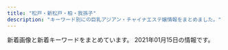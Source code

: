 ```yaml
---
title: "松戸・新松戸・柏・我孫子"
description: "キーワード別にの巨乳アジアン・チャイナエステ嬢情報をまとめました。"
---
```


新着画像と新着キーワードをまとめています。
2021年01月15日の情報です。

<DmmAffiliateIns />
<KeywordTable
  shops={
    [
    {
        "keywords": {
            "C": 8
        },
        "station": "JR\u677e\u6238\u99c5\u6771\u53e3",
        "img_links": [
            "http://ikoi-teien.info/images/a07.jpg",
            "http://ikoi-teien.info/images/s2.jpg",
            "http://ikoi-teien.info/images/a10.jpg",
            "http://ikoi-teien.info/images/tisato.jpg",
            "http://ikoi-teien.info/images/a09.jpg",
            "http://ikoi-teien.info/images/g0.jpg",
            "http://ikoi-teien.info/images/top.jpg",
            "http://ikoi-teien.info/images/g1.jpg",
            "http://ikoi-teien.info/images/a06.jpg",
            "http://ikoi-teien.info/images/zi_staff.png",
            "http://ikoi-teien.info/images/1.jpg",
            "http://ikoi-teien.info/images/s1.jpg",
            "http://ikoi-teien.info/images/mobile.jpg"
        ],
        "url": "http://ikoi-teien.info/",
        "name": "\u61a9\u3044\u306e\u5ead\u5712"
    },
    {
        "img_links": [
            "http://treat-arm.com/css/staff/new.jpg",
            "http://treat-arm.com/css/nav/nav-001.jpg",
            "http://treat-arm.com/css/tel01.png",
            "http://treat-arm.com/css/nav/nav-005.jpg",
            "http://treat-arm.com/staff/nao/01.jpg",
            "http://treat-arm.com/css/nav/nav-002.jpg",
            "http://treat-arm.com/css/top02.jpg",
            "http://treat-arm.com/css/nav/nav-006.jpg",
            "http://treat-arm.com/staff/mimi/01.jpg",
            "http://treat-arm.com/staff/sara/01.jpg",
            "http://treat-arm.com/css/top-left02.jpg",
            "http://treat-arm.com/css/nav/nav-003.jpg",
            "http://treat-arm.com/css/top-left0001.jpg",
            "http://treat-arm.com/css/staff/up.jpg",
            "http://treat-arm.com/css/nav/nav-004.jpg"
        ],
        "name": "Lucky",
        "station": "JR\u5357\u67cf\u99c5\u897f\u53e3",
        "url": "http://treat-arm.com/",
        "keywords": {}
    },
    {
        "station": "JR\u5357\u67cf\u99c5\u897f\u53e3",
        "name": "\u611b",
        "url": "http://e-yu.link/",
        "img_links": [
            "http://e-yu.link/images/girl3.jpg",
            "http://e-yu.link/images/girl1.jpg",
            "http://e-yu.link/images/top.png",
            "http://e-yu.link/images/girl2.jpg",
            "http://e-yu.link/images/g0.jpg",
            "http://e-yu.link/images/flash2.png",
            "http://e-yu.link/images/flash.png",
            "http://e-yu.link/images/mobile.jpg",
            "http://e-yu.link/images/fuctiom.jpg"
        ],
        "keywords": {
            "C": 10
        }
    },
    {
        "keywords": {
            "87": 4,
            "89": 7,
            "D": 9,
            "C": 2
        },
        "station": "JR\u677e\u6238\u99c5\u897f\u53e3",
        "img_links": [
            "http://hanasaki.esmens.com/css/nav/nav-006.png",
            "http://hanasaki.esmens.com/css/staff/staff009-a.png",
            "http://hanasaki.esmens.com/css/staff/staff05-a.png",
            "http://hanasaki.esmens.com/css/nav/nav-003.png",
            "http://hanasaki.esmens.com/css/staff/staff12-a.png",
            "http://hanasaki.esmens.com/css/staff/staff00008.png",
            "http://hanasaki.esmens.com/css/staff/staff006.png",
            "http://hanasaki.esmens.com/css/tel.png",
            "http://hanasaki.esmens.com/css/staff/staff12.png",
            "http://hanasaki.esmens.com/css/staff/staff05.png",
            "http://hanasaki.esmens.com/css/staff/staff01-a.png",
            "http://hanasaki.esmens.com/css/nav/nav-004.png",
            "http://hanasaki.esmens.com/css/staff/staff002-a.png",
            "http://hanasaki.esmens.com/css/nav/nav-005.png",
            "http://hanasaki.esmens.com/css/staff/staff0007-a.png",
            "http://hanasaki.esmens.com/css/staff/staff001.png",
            "http://hanasaki.esmens.com/css/staff/staff0008-a.png",
            "http://hanasaki.esmens.com/css/staff/staff10.png",
            "http://hanasaki.esmens.com/css/staff/staff11-a.png",
            "http://hanasaki.esmens.com/css/staff/staff0009.png",
            "http://hanasaki.esmens.com/css/staff/staff002.png",
            "http://hanasaki.esmens.com/css/staff/staff006-a.png",
            "http://hanasaki.esmens.com/css/staff/staff0003-a.png",
            "http://hanasaki.esmens.com/css/baner.jpg",
            "http://hanasaki.esmens.com/css/nav/nav-001.png",
            "http://hanasaki.esmens.com/css/staff/staff0003.png",
            "http://hanasaki.esmens.com/css/nav/nav-002.png",
            "http://hanasaki.esmens.com/css/staff/staff11.png",
            "http://hanasaki.esmens.com/css/staff/staff10-a.png",
            "http://hanasaki.esmens.com/css/top-right0001.png",
            "http://hanasaki.esmens.com/css/staff/staff0007.png"
        ],
        "url": "http://hanasaki.esmens.com/",
        "name": "\u82b1\u54b2"
    },
    {
        "name": "\u30bd\u30d5\u30a3\u30a2\u30fc",
        "url": "http://sophia.iest.xyz/",
        "station": "JR\u65b0\u677e\u6238\u99c5",
        "img_links": [
            "http://sophia.iest.xyz/css/staff/staff00001-a.png",
            "http://sophia.iest.xyz/css/top004.jpg",
            "http://sophia.iest.xyz/css/nav/nav-004.png",
            "http://sophia.iest.xyz/css/top002.jpg",
            "http://sophia.iest.xyz/css/staff/staff10-b.png",
            "http://sophia.iest.xyz/css/staff/staff13-b.png",
            "http://sophia.iest.xyz/css/foot-tel03.png",
            "http://sophia.iest.xyz/css/nav/nav-005.png",
            "http://sophia.iest.xyz/css/staff/staff05-a.png",
            "http://sophia.iest.xyz/css/tel03.png",
            "http://sophia.iest.xyz/css/staff/staff05.png",
            "http://sophia.iest.xyz/css/staff/staff15-b.png",
            "http://sophia.iest.xyz/css/staff/staff13-a.png",
            "http://sophia.iest.xyz/css/staff/staff17-a.png",
            "http://sophia.iest.xyz/css/top04.jpg",
            "http://sophia.iest.xyz/css/nav/nav-001.png",
            "http://sophia.iest.xyz/css/staff/staff14-b.png",
            "http://sophia.iest.xyz/css/staff/staff15.png",
            "http://sophia.iest.xyz/css/staff/staff07aa.png",
            "http://sophia.iest.xyz/css/nav/nav-002.png",
            "http://sophia.iest.xyz/css/staff/staff11-a.png",
            "http://sophia.iest.xyz/css/staff/staff08-a.png",
            "http://sophia.iest.xyz/css/nav/nav-006.png",
            "http://sophia.iest.xyz/css/001.jpg",
            "http://sophia.iest.xyz/css/nav/nav-003.png",
            "http://sophia.iest.xyz/css/staff/staff17.png",
            "http://sophia.iest.xyz/css/staff/staff16.png",
            "http://sophia.iest.xyz/css/staff/staff10-a.png",
            "http://sophia.iest.xyz/css/staff/staff15-a.png",
            "http://sophia.iest.xyz/css/staff/staff00001.png",
            "http://sophia.iest.xyz/css/staff/staff14-a.png",
            "http://sophia.iest.xyz/css/staff/staff07-ba.png"
        ],
        "keywords": {
            "87": 1,
            "C": 1,
            "89": 7,
            "91": 2,
            "E": 2,
            "D": 7
        }
    },
    {
        "name": "\u30aa\u30a2\u30b7\u30b9\uff5eOasis\uff5e",
        "url": "http://www.oasis.masg.info/",
        "img_links": [
            "http://www.oasis.masg.info/files/008.jpg",
            "http://www.oasis.masg.info/files/010.jpg",
            "http://www.oasis.masg.info/images/r5.jpg",
            "http://www.oasis.masg.info/files/009.jpg",
            "http://www.oasis.masg.info/files/006.jpg",
            "http://www.oasis.masg.info/images/s_link.png",
            "http://www.oasis.masg.info/images/r4.jpg",
            "http://www.oasis.masg.info/images/top.png",
            "http://www.oasis.masg.info/images/end.png",
            "http://www.oasis.masg.info/files/004.jpg",
            "http://www.oasis.masg.info/images/face.png",
            "http://www.oasis.masg.info/files/005.jpg",
            "http://www.oasis.masg.info/images/shop/shop02.jpg",
            "http://www.oasis.masg.info/images/bj2.jpg",
            "http://www.oasis.masg.info/files/011.jpg",
            "http://www.oasis.masg.info/images/shop/shop01.jpg",
            "http://www.oasis.masg.info/files/001.jpg",
            "http://www.oasis.masg.info/images/news.png",
            "http://www.oasis.masg.info/images/r1.jpg",
            "http://www.oasis.masg.info/images/r2.jpg",
            "http://www.oasis.masg.info/images/pick.png",
            "http://www.oasis.masg.info/files/012.jpg",
            "http://www.oasis.masg.info/images/shop/shop03.jpg",
            "http://www.oasis.masg.info/images/s_staff.png",
            "http://www.oasis.masg.info/files/003.jpg",
            "http://www.oasis.masg.info/files/002.jpg",
            "http://www.oasis.masg.info/files/013.jpg",
            "http://www.oasis.masg.info/images/shop/shop04.jpg"
        ],
        "station": "\u938c\u30f6\u8c37\u99c5\u6771\u53e3",
        "keywords": {
            "86": 4,
            "85": 2,
            "87": 5,
            "C": 3,
            "88": 1,
            "D": 9
        }
    },
    {
        "img_links": [
            "http://pinky.ests.jp/photos/sites/41/2020/01/2020012717085182.jpg",
            "http://pinky.ests.jp/images/room4.jpg",
            "http://pinky.ests.jp/photos/sites/41/2018/09/201809050707425.jpg",
            "http://pinky.ests.jp/photos/sites/41/2018/07/2018070506262885.jpg",
            "http://pinky.ests.jp/photos/sites/41/2017/03/2.jpg",
            "http://pinky.ests.jp/images/room3.jpg",
            "http://pinky.ests.jp/photos/sites/41/2020/01/2020011612505779.jpg",
            "http://pinky.ests.jp/images/room2.jpg",
            "http://pinky.ests.jp/images/top.png",
            "http://pinky.ests.jp/photos/sites/41/2018/05/2018051009221193.jpg",
            "http://pinky.ests.jp/images/girl-z2.jpg",
            "http://pinky.ests.jp/photos/sites/41/2020/07/2020073117282581.jpg",
            "http://pinky.ests.jp/photos/sites/41/2018/07/2018070904501423.jpg",
            "http://pinky.ests.jp/photos/sites/41/2018/02/2018021404565599.jpg",
            "http://pinky.ests.jp/photos/sites/41/2019/03/2019032615535586.jpg",
            "http://pinky.ests.jp/photos/sites/41/2018/04/2018041109544793.jpg",
            "http://pinky.ests.jp/images/pick.jpg",
            "http://pinky.ests.jp/photos/sites/41/2020/08/2020080710524457.jpg",
            "http://pinky.ests.jp/photos/sites/41/2017/07/01.jpg",
            "http://pinky.ests.jp/photos/sites/41/2019/01/2019012814280336.jpg",
            "http://pinky.ests.jp/photos/sites/41/2018/02/2018021206014711.jpg",
            "http://pinky.ests.jp/photos/sites/41/2018/05/2018052106183295.jpg",
            "http://pinky.ests.jp/photos/sites/41/2018/05/2018050207171151.jpg",
            "http://pinky.ests.jp/images/girl-z1.jpg",
            "http://pinky.ests.jp/photos/sites/41/2017/09/2017091609572086.jpg",
            "http://pinky.ests.jp/images/news.jpg",
            "http://pinky.ests.jp/images/mobile.jpg",
            "http://pinky.ests.jp/photos/sites/41/2018/05/2018052407323023.jpg",
            "http://pinky.ests.jp/photos/sites/41/2019/01/2019011416495971.jpg",
            "http://pinky.ests.jp/images/room1.jpg",
            "http://pinky.ests.jp/photos/sites/41/2019/04/201904271525014.jpg",
            "http://pinky.ests.jp/photos/sites/41/2016/12/staff14.jpg",
            "http://pinky.ests.jp/images/s_link.png",
            "http://pinky.ests.jp/photos/sites/41/2019/08/2019080916421967.jpg",
            "http://pinky.ests.jp/photos/sites/41/2020/01/2020012318124421.jpg",
            "http://pinky.ests.jp/photos/sites/41/2018/06/2018061105211179.jpg",
            "http://pinky.ests.jp/images/s_staff.png",
            "http://pinky.ests.jp/photos/sites/41/2017/10/2017100310324927.jpg",
            "http://pinky.ests.jp/photos/sites/41/2017/10/2017102104274221.jpeg",
            "http://pinky.ests.jp/photos/sites/41/2017/10/2017100310321223.jpg",
            "http://pinky.ests.jp/images/staff0.jpg",
            "http://pinky.ests.jp/photos/sites/41/2020/01/2020011013071732.jpg",
            "http://pinky.ests.jp/photos/sites/41/2019/05/2019050315541711.jpg",
            "http://pinky.ests.jp/photos/sites/41/2020/03/2020032718060170.jpg",
            "http://pinky.ests.jp/photos/sites/41/2020/12/2020122317221995.jpg",
            "http://pinky.ests.jp/photos/sites/41/2018/02/2018021903035949.jpg",
            "http://pinky.ests.jp/photos/sites/41/2020/01/2020011013071324.jpg",
            "http://pinky.ests.jp/photos/sites/41/2017/11/2017111705455167.jpg",
            "http://pinky.ests.jp/photos/sites/41/2021/01/2021010819010483.jpg",
            "http://pinky.ests.jp/photos/sites/41/2018/12/2018122816184851.jpg",
            "http://pinky.ests.jp/photos/sites/41/2018/02/2018022305081948.jpg",
            "http://pinky.ests.jp/photos/sites/41/2020/07/2020070113444471.jpg",
            "http://pinky.ests.jp/photos/sites/41/2016/12/staff13.jpg",
            "http://pinky.ests.jp/photos/sites/41/2020/03/202003311902414.jpg",
            "http://pinky.ests.jp/photos/sites/41/2018/02/2018021503571459.jpg",
            "http://pinky.ests.jp/photos/sites/41/2019/08/2019082212000482.jpg",
            "http://pinky.ests.jp/photos/sites/41/2019/08/2019082212025765.jpg"
        ],
        "station": "JR\u677e\u6238\u99c5\u6771\u53e3",
        "url": "http://pinky.ests.jp/",
        "keywords": {
            "82": 1,
            "E": 1,
            "C": 54,
            "86": 7,
            "85": 11,
            "84": 1,
            "83": 5,
            "D": 17,
            "87": 4
        },
        "name": "Pinky"
    },
    {
        "name": "\u512a\u3057\u3044\u624b",
        "keywords": {},
        "station": "JR\u677e\u6238\u99c5\u897f\u53e3",
        "url": "http://yasashiite.estx.net/",
        "img_links": [
            "http://yasashiite.estx.net/images/index_17.jpg",
            "http://yasashiite.estx.net/images/index_01.jpg",
            "http://yasashiite.estx.net/images/s3.jpg",
            "http://yasashiite.estx.net/images/a8.jpg",
            "http://yasashiite.estx.net/images/index_05.jpg",
            "http://yasashiite.estx.net/images/index_12.jpg",
            "http://yasashiite.estx.net/images/staff_01.jpg",
            "http://yasashiite.estx.net/images/a4.jpg",
            "http://yasashiite.estx.net/images/a1.jpg",
            "http://yasashiite.estx.net/images/a6.jpg",
            "http://yasashiite.estx.net/images/s2.jpg",
            "http://yasashiite.estx.net/images/s5.jpg",
            "http://yasashiite.estx.net/images/staff_03.jpg",
            "http://yasashiite.estx.net/images/index_15.jpg",
            "http://yasashiite.estx.net/images/index_03.jpg",
            "http://yasashiite.estx.net/images/index_10.jpg",
            "http://yasashiite.estx.net/images/index_04.jpg",
            "http://yasashiite.estx.net/images/a7.jpg",
            "http://yasashiite.estx.net/images/k2.jpg",
            "http://yasashiite.estx.net/images/a10.jpg",
            "http://yasashiite.estx.net/images/s1.jpg",
            "http://yasashiite.estx.net/images/index_02.jpg",
            "http://yasashiite.estx.net/images/k1.jpg",
            "http://yasashiite.estx.net/images/a9.jpg",
            "http://yasashiite.estx.net/images/a2.jpg",
            "http://yasashiite.estx.net/images/a3.jpg",
            "http://yasashiite.estx.net/images/a5.jpg",
            "http://yasashiite.estx.net/images/index_07.jpg",
            "http://yasashiite.estx.net/images/s6.jpg",
            "http://yasashiite.estx.net/images/index_14.jpg",
            "http://yasashiite.estx.net/images/index_06.jpg"
        ]
    },
    {
        "name": "\u5c0f\u96ea\u306e\u90e8\u5c4b",
        "station": "JR\u677e\u6238\u99c5\u897f\u53e3",
        "img_links": [
            "https://koyuki-room.ests.jp/images/ac5.jpg",
            "https://koyuki-room.ests.jp/photos/sites/77/2020/11/202011110732216.jpg",
            "https://koyuki-room.ests.jp/images/service3.jpg",
            "https://koyuki-room.ests.jp/images/sp_mainimg.jpg",
            "https://koyuki-room.ests.jp/images/service1.jpg",
            "https://koyuki-room.ests.jp/images/service4.jpg",
            "https://koyuki-room.ests.jp/images/sp_img_teaser.jpg",
            "https://koyuki-room.ests.jp/images/ac2.jpg",
            "https://koyuki-room.ests.jp/images/pagetop.png",
            "https://koyuki-room.ests.jp/images/img_teaser.jpg",
            "https://koyuki-room.ests.jp/images/ac3.jpg",
            "https://koyuki-room.ests.jp/images/ac1.jpg",
            "https://koyuki-room.ests.jp/photos/sites/77/2020/11/2020111107322026.jpg",
            "https://koyuki-room.ests.jp/images/mainimg.jpg",
            "https://koyuki-room.ests.jp/images/service2.jpg",
            "https://koyuki-room.ests.jp/images/ac4.jpg"
        ],
        "url": "https://koyuki-room.ests.jp/",
        "keywords": {
            "C": 11,
            "86": 4,
            "87": 4,
            "D": 8
        }
    },
    {
        "station": "JR\u677e\u6238\u99c5\u897f\u53e3",
        "img_links": [
            "https://horo.eoeoco.com/wp-content/uploads/2019/06/5horo.jpg",
            "https://horo.eoeoco.com/wp-content/themes/este/img/2.jpg",
            "https://horo.eoeoco.com/wp-content/uploads/2019/06/3horo.jpg",
            "https://horo.eoeoco.com/wp-content/uploads/2019/06/908765horo.jpg",
            "https://horo.eoeoco.com/wp-content/uploads/2019/06/2horo.jpg",
            "https://horo.eoeoco.com/wp-content/themes/este/img/top-img03.png",
            "https://horo.eoeoco.com/wp-content/themes/este/img/call.png",
            "https://horo.eoeoco.com/wp-content/themes/este/img/3.jpg",
            "https://horo.eoeoco.com/wp-content/uploads/2019/06/1horo.jpg",
            "https://horo.eoeoco.com/wp-content/themes/este/img/tel_footer.png",
            "https://horo.eoeoco.com/wp-content/themes/este/img/4.jpg",
            "https://horo.eoeoco.com/wp-content/themes/este/img/tel_header.png",
            "https://horo.eoeoco.com/wp-content/themes/este/img/top-img01a.png",
            "https://horo.eoeoco.com/wp-content/uploads/2019/06/6horo.jpg",
            "https://horo.eoeoco.com/wp-content/themes/este/img/1.jpg",
            "https://horo.eoeoco.com/wp-content/themes/este/img/top-img02.png"
        ],
        "name": "\u307b\u308d\u3088\u3044",
        "url": "https://horo.eoeoco.com/",
        "keywords": {
            "D": 14,
            "E": 7
        }
    },
    {
        "url": "http://chokohoto.xyz/",
        "img_links": [
            "http://chokohoto.xyz/style/images/s-bian.png",
            "http://chokohoto.xyz/style/images/index-miru_03.jpg",
            "http://chokohoto.xyz/uploads/190129/1-1Z129133H9E3.jpg",
            "http://chokohoto.xyz/style/images/sys.jpg",
            "http://chokohoto.xyz/uploads/200608/1-20060QK101292.jpg",
            "http://chokohoto.xyz/uploads/200608/1-20060QK1404Q.jpg",
            "http://chokohoto.xyz/uploads/201203/1-2012031HR6309.jpg",
            "http://chokohoto.xyz/style/images/nav-sys.jpg",
            "http://chokohoto.xyz/uploads/201203/1-2012031HIV52.jpg",
            "http://chokohoto.xyz/style/images/t2.png",
            "http://chokohoto.xyz/style/images/nav2-sta.png",
            "http://chokohoto.xyz/style/images/t4.jpg",
            "http://chokohoto.xyz/style/images/t6.jpg",
            "http://chokohoto.xyz/style/images/zhuyi.jpg",
            "http://chokohoto.xyz/style/images/index-miru_06.jpg",
            "http://chokohoto.xyz/uploads/200608/1-20060QK211234.jpg",
            "http://chokohoto.xyz/style/images/t3.png",
            "http://chokohoto.xyz/style/images/index-miru_18.jpg"
        ],
        "station": "\u5357\u6d41\u5c71\u99c5A2\u51fa\u53e3",
        "keywords": {},
        "name": "37.5\u2103"
    },
    {
        "url": "http://rosesea.info/",
        "img_links": [
            "http://rosesea.info/img/st5.jpg",
            "http://rosesea.info/i/img/sta8.jpg",
            "http://rosesea.info/img/sta6.jpg",
            "http://rosesea.info/img/sta10.jpg",
            "http://rosesea.info/img/s13.jpg",
            "http://rosesea.info/img/st05.jpg",
            "http://rosesea.info/img/s5.jpg",
            "http://rosesea.info/img/st11.jpg",
            "http://rosesea.info/i/img/sta12.jpg",
            "http://rosesea.info/img/st12.jpg",
            "http://rosesea.info/i/img/sta7.jpg",
            "http://rosesea.info/img/s10.jpg",
            "http://rosesea.info/img/s9.jpg",
            "http://rosesea.info/i/img/sta5.jpg",
            "http://rosesea.info/img/sta1.jpg",
            "http://rosesea.info/i/img/sta6.jpg",
            "http://rosesea.info/img/mo.png",
            "http://rosesea.info/img/st3.jpg",
            "http://rosesea.info/img/s8.jpg",
            "http://rosesea.info/img/st1.jpg",
            "http://rosesea.info/i/img/sta2.jpg",
            "http://rosesea.info/img/botton.jpg",
            "http://rosesea.info/img/sta11.jpg",
            "http://rosesea.info/img/st13.jpg",
            "http://rosesea.info/img/st8.jpg",
            "http://rosesea.info/img/sta3.jpg",
            "http://rosesea.info/i/img/sta10.jpg",
            "http://rosesea.info/i/img/r1.jpg",
            "http://rosesea.info/img/s7.jpg",
            "http://rosesea.info/img/s12.jpg",
            "http://rosesea.info/img/sta8.jpg",
            "http://rosesea.info/i/img/sta11.jpg",
            "http://rosesea.info/img/sta7.jpg",
            "http://rosesea.info/i/img/sta1.jpg",
            "http://rosesea.info/i/img/sta4.jpg",
            "http://rosesea.info/i/img/sta9.jpg",
            "http://rosesea.info/img/r9.jpg",
            "http://rosesea.info/img/sta12.jpg",
            "http://rosesea.info/img/sta5.jpg",
            "http://rosesea.info/img/s11.jpg",
            "http://rosesea.info/img/fla.jpg",
            "http://rosesea.info/i/img/r4.jpg",
            "http://rosesea.info/i/img/sta3.jpg",
            "http://rosesea.info/img/st9.jpg",
            "http://rosesea.info/img/st4.jpg",
            "http://rosesea.info/i/img/acc.jpg",
            "http://rosesea.info/img/st10.jpg",
            "http://rosesea.info/img/s6.jpg",
            "http://rosesea.info/img/st6.jpg",
            "http://rosesea.info/img/st7.jpg",
            "http://rosesea.info/i/img/r2.jpg",
            "http://rosesea.info/i/img/r3.jpg",
            "http://rosesea.info/img/sta4.jpg",
            "http://rosesea.info/i/img/sta13.jpg",
            "http://rosesea.info/img/sta9.jpg",
            "http://rosesea.info/img/sta13.jpg"
        ],
        "keywords": {
            "88": 1,
            "E": 2,
            "F": 1,
            "D": 7,
            "C": 21,
            "86": 7,
            "87": 2,
            "84": 2
        },
        "station": "JR\u65b0\u677e\u6238\u99c5",
        "name": "Rose Sea"
    },
    {
        "name": "\u30c1\u30e3\u30fc\u30df\u30f3\u30b0\u30b9\u30da\u30fc\u30b9",
        "station": "JR\u67cf\u99c5\u6771\u53e3",
        "url": "http://angelalove.este88.com/",
        "img_links": [
            "http://angelalove.este88.com/images/info3.jpg",
            "http://angelalove.este88.com/gals/hina1.jpg",
            "http://angelalove.este88.com/images/info.png",
            "http://angelalove.este88.com/images/info2.jpg",
            "http://angelalove.este88.com/images/info5.jpg",
            "http://angelalove.este88.com/images/top02.jpg",
            "http://angelalove.este88.com/gals/yuna1.jpg",
            "http://angelalove.este88.com/images/topinfo.jpg",
            "http://angelalove.este88.com/gals/nami1.jpg",
            "http://angelalove.este88.com/images/top01.jpg",
            "http://angelalove.este88.com/gals/sayuri1.jpg",
            "http://angelalove.este88.com/gals/nami2.jpg",
            "http://angelalove.este88.com/gals/kaori1.jpg",
            "http://angelalove.este88.com/gals/koko3.jpg",
            "http://angelalove.este88.com/images/info1.jpg",
            "http://angelalove.este88.com/gals/rina1.jpg",
            "http://angelalove.este88.com/gals/koko2.jpg",
            "http://angelalove.este88.com/gals/koko1.jpg",
            "http://angelalove.este88.com/images/s_news.png",
            "http://angelalove.este88.com/images/s_staff.png",
            "http://angelalove.este88.com/gals/saki1.jpg",
            "http://angelalove.este88.com/gals/hime.jpg"
        ],
        "keywords": {}
    },
    {
        "url": "http://sweety-est.xyz/",
        "name": "\u30cb\u30e3\u30f3\u30cb\u30e3\u30f3",
        "img_links": [
            "http://sweety-est.xyz/images/cg06.jpg",
            "http://sweety-est.xyz/images/cg10.jpg",
            "http://sweety-est.xyz/images/20040.jpg",
            "http://sweety-est.xyz/images/cg05.jpg",
            "http://sweety-est.xyz/images/cg01.jpg",
            "http://sweety-est.xyz/images/cg02.jpg",
            "http://sweety-est.xyz/images/cg08.jpg",
            "http://sweety-est.xyz/images/cg03.jpg",
            "http://sweety-est.xyz/images/cg07.jpg",
            "http://sweety-est.xyz/images/cg09.jpg",
            "http://sweety-est.xyz/images/8831.jpg",
            "http://sweety-est.xyz/images/mi.jpg",
            "http://sweety-est.xyz/images/now-printing.jpg",
            "http://sweety-est.xyz/images/ri.jpg"
        ],
        "station": "JR\u6211\u5b6b\u5b50\u99c5\u5317\u53e3",
        "keywords": {
            "D": 2,
            "86": 18
        }
    },
    {
        "station": "JR\u5929\u738b\u53f0\u99c5\u5357\u53e3",
        "name": "\u7d50YUI",
        "url": "https://yui-aroma.com/",
        "keywords": {
            "D": 24,
            "C": 18,
            "E": 3
        },
        "img_links": [
            "https://yui-aroma.com/wp-content/uploads/2019/07/hsaoijsoao.jpg",
            "https://yui-aroma.com/wp-content/themes/este/img/3.jpg",
            "https://yui-aroma.com/wp-content/uploads/2019/09/awestrdyfugi.jpg",
            "https://yui-aroma.com/wp-content/themes/este/img/top-img06.png",
            "https://yui-aroma.com/wp-content/themes/este/img/5.jpg",
            "https://yui-aroma.com/wp-content/uploads/2019/09/345678saui.jpg",
            "https://yui-aroma.com/wp-content/uploads/2019/04/warestdyfu.jpg",
            "https://yui-aroma.com/wp-content/themes/este/img/top-img03.png",
            "https://yui-aroma.com/wp-content/uploads/2019/05/hsaoijaaoa.jpg",
            "https://yui-aroma.com/wp-content/uploads/2019/03/ashiojsaioaka-1.jpg",
            "https://yui-aroma.com/wp-content/uploads/2019/05/hsaushoiaaa.jpg",
            "https://yui-aroma.com/wp-content/themes/este/img/2.jpg",
            "https://yui-aroma.com/wp-content/themes/este/img/tel.png",
            "https://yui-aroma.com/wp-content/themes/este/img/4.jpg",
            "https://yui-aroma.com/wp-content/uploads/2019/03/ahuosaiaksa.jpg",
            "https://yui-aroma.com/wp-content/uploads/2020/04/12345ftyg.jpg",
            "https://yui-aroma.com/wp-content/uploads/2019/02/ftguyhijokijh.jpg",
            "https://yui-aroma.com/wp-content/themes/este/img/6.jpg",
            "https://yui-aroma.com/wp-content/uploads/2018/12/ftygiuhjygfhj.jpg",
            "https://yui-aroma.com/wp-content/uploads/2019/05/hsioaoiiaiaia.jpg",
            "https://yui-aroma.com/wp-content/themes/este/img/tel01.png",
            "https://yui-aroma.com/wp-content/themes/este/img/top-img02.png",
            "https://yui-aroma.com/wp-content/themes/este/img/top-img01.png",
            "https://yui-aroma.com/wp-content/uploads/2019/07/huasoijapaaa.jpg",
            "https://yui-aroma.com/wp-content/uploads/2019/02/ftyghiujknknk.jpg",
            "https://yui-aroma.com/wp-content/themes/este/img/1.jpg"
        ]
    },
    {
        "station": "\u5357\u6d41\u5c71\u99c5A2\u51fa\u53e3",
        "img_links": [
            "http://es-kirara.work/images/sys2.png",
            "http://es-kirara.work/images/1.jpg",
            "http://es-kirara.work/images/2.jpg",
            "http://es-kirara.work/images/head.jpg",
            "http://es-kirara.work/images/tel.jpg",
            "http://es-kirara.work/img/sayuri1.jpg",
            "http://es-kirara.work/images/mobile.jpg",
            "http://es-kirara.work/images/staff_t.jpg",
            "http://es-kirara.work/images/b1.jpg",
            "http://es-kirara.work/img/miho1.jpg",
            "http://es-kirara.work/images/int2.png",
            "http://es-kirara.work/images/interior_t.jpg",
            "http://es-kirara.work/images/int1.png",
            "http://es-kirara.work/images/info.png",
            "http://es-kirara.work/images/sys1.png",
            "http://es-kirara.work/images/3.jpg",
            "http://es-kirara.work/images/s1.png",
            "http://es-kirara.work/images/b2.jpg",
            "http://es-kirara.work/img/koko1.jpg",
            "http://es-kirara.work/images/news.jpg"
        ],
        "keywords": {},
        "name": "\u697d\u5712\uff5e\u3042\u308f\u308f",
        "url": "http://es-kirara.work/"
    },
    {
        "station": "JR\u677e\u6238\u99c5\u6771\u53e3",
        "img_links": [
            "http://a.ests.jp/sakura/wp-content/uploads/sites/35/2020/03/cg7-194x300.jpg",
            "http://xn--vckg5a5c7c8c1czd.biz/img/top.jpg",
            "http://a.ests.jp/sakura/wp-content/uploads/sites/35/2020/12/cg10-194x300.jpg",
            "http://xn--vckg5a5c7c8c1czd.biz/img/cg6.jpg",
            "http://xn--vckg5a5c7c8c1czd.biz/img/cg7.jpg",
            "http://xn--vckg5a5c7c8c1czd.biz/img/cg10.jpg",
            "http://xn--vckg5a5c7c8c1czd.biz/img/r3.jpg",
            "http://xn--vckg5a5c7c8c1czd.biz/img/r4.jpg",
            "http://xn--vckg5a5c7c8c1czd.biz/img/cg1.jpg",
            "http://xn--vckg5a5c7c8c1czd.biz/img/bb.png",
            "http://xn--vckg5a5c7c8c1czd.biz/img/lint.jpg",
            "http://xn--vckg5a5c7c8c1czd.biz/img/r2.jpg",
            "http://xn--vckg5a5c7c8c1czd.biz/img/cg9.jpg",
            "http://xn--vckg5a5c7c8c1czd.biz/img/cg71.jpg",
            "http://xn--vckg5a5c7c8c1czd.biz/img/root.jpg",
            "http://xn--vckg5a5c7c8c1czd.biz/img/acct.jpg",
            "http://xn--vckg5a5c7c8c1czd.biz/img/cg8.jpg",
            "http://xn--vckg5a5c7c8c1czd.biz/img/r1.jpg",
            "http://xn--vckg5a5c7c8c1czd.biz/img/stat.jpg",
            "http://xn--vckg5a5c7c8c1czd.biz/img/cg5.jpg",
            "http://xn--vckg5a5c7c8c1czd.biz/img/ro1.jpg",
            "http://xn--vckg5a5c7c8c1czd.biz/img/cg2.jpg",
            "http://xn--vckg5a5c7c8c1czd.biz/img/cg51.jpg",
            "http://xn--vckg5a5c7c8c1czd.biz/img/cg3.jpg",
            "http://xn--vckg5a5c7c8c1czd.biz/img/syst.jpg",
            "http://xn--vckg5a5c7c8c1czd.biz/img/rect.jpg"
        ],
        "url": "http://xn--vckg5a5c7c8c1czd.biz/",
        "keywords": {
            "86": 9,
            "E": 1,
            "D": 8
        },
        "name": "\u685c"
    },
    {
        "img_links": [
            "http://www.nekomusume.iesjp.com/images/icon_top.png",
            "http://www.nekomusume.iesjp.com/images/index_sm.png",
            "http://www.nekomusume.iesjp.com/files/038-02.jpg",
            "http://www.nekomusume.iesjp.com/files/035-02.jpg",
            "http://www.nekomusume.iesjp.com/files/002-02.jpg",
            "http://www.nekomusume.iesjp.com/files/034-02.jpg",
            "http://www.nekomusume.iesjp.com/files/036-02.jpg",
            "http://www.nekomusume.iesjp.com/images/icon_staff.png",
            "http://www.nekomusume.iesjp.com/files/039.jpg",
            "http://www.nekomusume.iesjp.com/files/019.jpg",
            "http://www.nekomusume.iesjp.com/files/036.jpg",
            "http://www.nekomusume.iesjp.com/files/037-02.jpg",
            "http://www.nekomusume.iesjp.com/files/024.jpg",
            "http://www.nekomusume.iesjp.com/files/031-02.jpg",
            "http://www.nekomusume.iesjp.com/files/034.jpg",
            "http://www.nekomusume.iesjp.com/files/037.jpg",
            "http://www.nekomusume.iesjp.com/files/004-02.jpg",
            "http://www.nekomusume.iesjp.com/images/icon_tel.png",
            "http://www.nekomusume.iesjp.com/files/031.jpg",
            "http://www.nekomusume.iesjp.com/files/008-02.jpg",
            "http://www.nekomusume.iesjp.com/files/040.jpg",
            "http://www.nekomusume.iesjp.com/images/icon_info.png",
            "http://www.nekomusume.iesjp.com/files/042.jpg",
            "http://www.nekomusume.iesjp.com/files/024-02.jpg",
            "http://www.nekomusume.iesjp.com/files/002.jpg",
            "http://www.nekomusume.iesjp.com/images/mainImg_sub.jpg",
            "http://www.nekomusume.iesjp.com/files/004.jpg",
            "http://www.nekomusume.iesjp.com/files/038.jpg",
            "http://www.nekomusume.iesjp.com/files/008.jpg",
            "http://www.nekomusume.iesjp.com/files/040-02.jpg",
            "http://www.nekomusume.iesjp.com/files/035.jpg",
            "http://www.nekomusume.iesjp.com/files/019-02.jpg",
            "http://www.nekomusume.iesjp.com/images/btn2.png",
            "http://www.nekomusume.iesjp.com/files/039-02.jpg",
            "http://www.nekomusume.iesjp.com/files/042-02.jpg"
        ],
        "keywords": {
            "D": 48,
            "E": 4,
            "87": 44,
            "C": 4,
            "88": 4,
            "86": 4,
            "90": 4
        },
        "station": "\u65b0\u938c\u30f6\u8c37\u99c5",
        "name": "\u732b\u5a18 -\u306d\u3053\u3080\u3059\u3081-",
        "url": "http://www.nekomusume.iesjp.com/"
    },
    {
        "img_links": [
            "https://crestage.est.cm/photos/sites/8/2020/12/2020121606393287.jpg",
            "https://menlog.net/link/menlog8831.jpg",
            "https://crestage.est.cm/photos/sites/8/2020/12/2020121606393363.jpg",
            "https://crestage.est.cm/images/line02.jpg",
            "https://crestage.est.cm/photos/sites/8/2020/12/2020121606393130.jpg",
            "https://crestage.est.cm/images/top.png",
            "https://crestage.est.cm/images/sp_top.jpg",
            "https://crestage.est.cm/photos/sites/8/2020/12/2020121606423752.jpg",
            "https://s3-ap-northeast-1.amazonaws.com/temani/20200725180000_mr502012-138-16_menesimportimage_w680.jpg"
        ],
        "url": "https://crestage.est.cm/",
        "keywords": {
            "C": 10,
            "86": 6,
            "85": 18,
            "D": 24
        },
        "name": "CRESTAGE",
        "station": "JR\u67cf\u99c5\u6771\u53e3"
    },
    {
        "url": "http://www.lovelove.tech/",
        "station": "JR\u5357\u67cf\u99c5\u897f\u53e3",
        "name": "Love Love",
        "img_links": [
            "http://www.lovelove.tech/img/images/nav_02.png",
            "http://www.lovelove.tech/img/images/nav_06.png",
            "http://www.lovelove.tech/img/images/nav_05.png",
            "http://www.lovelove.tech/img/images/nav_04.png",
            "http://www.lovelove.tech/img/02.jpg",
            "http://www.lovelove.tech/img/images/nav_01.png",
            "http://www.lovelove.tech/img/01.jpg",
            "http://www.lovelove.tech/img/03.jpg",
            "http://www.lovelove.tech/img/images/nav_03.png"
        ],
        "keywords": {}
    },
    {
        "img_links": [
            "http://banana.jpn.cm/images/info.jpg",
            "http://banana.jpn.cm/images/room4.jpg",
            "http://banana.jpn.cm/images/room3.jpg",
            "http://banana.jpn.cm/photos/sites/61/2020/09/202009230806196.jpg",
            "http://banana.jpn.cm/images/m7.jpg",
            "http://banana.jpn.cm/photos/sites/61/2020/07/2020072203352797.jpg",
            "http://banana.jpn.cm/images/mobile.jpg",
            "http://banana.jpn.cm/images/m14.jpg",
            "http://banana.jpn.cm/photos/sites/61/2020/12/2020122305133877.jpg",
            "http://banana.jpn.cm/images/s_news.png",
            "http://banana.jpn.cm/images/m10.jpg",
            "http://banana.jpn.cm/photos/sites/61/2020/12/2020120106565137.jpg",
            "http://banana.jpn.cm/photos/sites/61/2020/11/202011160335296.jpg",
            "http://banana.jpn.cm/photos/sites/61/2020/12/2020120604283733.jpg",
            "http://banana.jpn.cm/photos/sites/61/2021/01/2021010205301497.jpg",
            "http://banana.jpn.cm/photos/sites/61/2020/07/2020070108565743.jpg",
            "http://banana.jpn.cm/images/m12.jpg",
            "http://banana.jpn.cm/photos/sites/61/2020/07/2020073107273889.jpg",
            "http://banana.jpn.cm/photos/sites/61/2020/10/202010270139093.jpg",
            "http://banana.jpn.cm/photos/sites/61/2020/10/2020100703112081.jpg",
            "http://banana.jpn.cm/images/s_massage.png",
            "http://banana.jpn.cm/images/room1.jpg",
            "http://banana.jpn.cm/photos/sites/61/2020/07/2020073004421992.jpg",
            "http://banana.jpn.cm/images/m8.jpg",
            "http://banana.jpn.cm/photos/sites/61/2021/01/202101120423000.jpg",
            "http://banana.jpn.cm/images/s_link.png",
            "http://banana.jpn.cm/images/room2.jpg",
            "http://banana.jpn.cm/images/s1.png",
            "http://banana.jpn.cm/photos/sites/61/2020/09/2020090605494310.jpg",
            "http://banana.jpn.cm/photos/sites/61/2020/08/2020082102581680.jpg",
            "http://banana.jpn.cm/images/m9.jpg",
            "http://banana.jpn.cm/images/m15.jpg",
            "http://banana.jpn.cm/images/s_staff.png",
            "http://banana.jpn.cm/photos/sites/61/2020/07/2020070108570219.jpg",
            "http://banana.jpn.cm/photos/sites/61/2020/10/2020100703113850.jpg",
            "http://banana.jpn.cm/images/m13.jpg",
            "http://banana.jpn.cm/photos/sites/61/2020/11/2020112604483715.jpg",
            "http://banana.jpn.cm/photos/sites/61/2020/11/2020110503003056.jpg",
            "http://banana.jpn.cm/images/s3.png",
            "http://banana.jpn.cm/photos/sites/61/2020/08/2020082102582238.jpg",
            "http://banana.jpn.cm/photos/sites/61/2020/09/2020091105232289.jpg",
            "http://banana.jpn.cm/photos/sites/61/2020/09/202009130414354.jpg",
            "http://banana.jpn.cm/photos/sites/61/2020/08/2020081104110732.jpg",
            "http://banana.jpn.cm/images/top.png",
            "http://banana.jpn.cm/photos/sites/61/2020/07/2020070108565136.jpg",
            "http://banana.jpn.cm/images/m11.jpg",
            "http://banana.jpn.cm/photos/sites/61/2020/12/2020121306210276.jpg",
            "http://banana.jpn.cm/photos/sites/61/2020/07/2020070604251343.jpg",
            "http://banana.jpn.cm/images/s_pick.png"
        ],
        "station": "JR\u6211\u5b6b\u5b50\u99c5\u5357\u53e3",
        "url": "http://banana.jpn.cm/",
        "name": "\u30d0\u30ca\u30ca",
        "keywords": {
            "D": 308,
            "86": 66,
            "E": 22,
            "C": 140,
            "87": 154,
            "85": 88,
            "83": 110,
            "88": 22,
            "84": 22
        }
    },
    {
        "keywords": {
            "88": 4,
            "85": 2,
            "83": 2,
            "E": 1,
            "C": 12,
            "86": 2
        },
        "url": "http://sakura-sakura.work/",
        "station": "\u521d\u5bcc\u99c5",
        "img_links": [
            "http://sakura-sakura.work/img/sta4.jpg",
            "http://sakura-sakura.work/img/st2.jpg",
            "http://sakura-sakura.work/sp/img/time.jpg",
            "http://sakura-sakura.work/img/head.jpg",
            "http://sakura-sakura.work/img/st1.jpg",
            "http://sakura-sakura.work/img/s3.jpg",
            "http://sakura-sakura.work/img/s5.jpg",
            "http://sakura-sakura.work/img/fla2.jpg",
            "http://sakura-sakura.work/sp/img/sys.jpg",
            "http://sakura-sakura.work/sp/img/t-r.jpg",
            "http://sakura-sakura.work/sp/img/s2.jpg",
            "http://sakura-sakura.work/img/sta1.jpg",
            "http://sakura-sakura.work/sp/img/s3.jpg",
            "http://sakura-sakura.work/sp/img/t-t.jpg",
            "http://sakura-sakura.work/img/sta5.jpg",
            "http://sakura-sakura.work/img/mo.png",
            "http://sakura-sakura.work/sp/img/s4.jpg",
            "http://sakura-sakura.work/sp/img/p2.jpg",
            "http://sakura-sakura.work/img/s4.jpg",
            "http://sakura-sakura.work/sp/img/info.jpg",
            "http://sakura-sakura.work/sp/img/t-s.jpg",
            "http://sakura-sakura.work/sp/img/s1.jpg",
            "http://sakura-sakura.work/sp/img/cam.jpg",
            "http://sakura-sakura.work/sp/img/s5.jpg",
            "http://sakura-sakura.work/img/botton.jpg",
            "http://sakura-sakura.work/sp/img/t-a.jpg",
            "http://sakura-sakura.work/sp/img/tit.jpg",
            "http://sakura-sakura.work/sp/img/p3.jpg",
            "http://sakura-sakura.work/img/s1.jpg",
            "http://sakura-sakura.work/sp/img/pc.jpg",
            "http://sakura-sakura.work/sp/img/pic.jpg",
            "http://sakura-sakura.work/img/fla1.jpg",
            "http://sakura-sakura.work/img/nos.jpg",
            "http://sakura-sakura.work/img/sta2.jpg",
            "http://sakura-sakura.work/img/sta3.jpg",
            "http://sakura-sakura.work/img/fla3.jpg",
            "http://sakura-sakura.work/sp/img/p1.jpg",
            "http://sakura-sakura.work/sp/img/t-o.jpg",
            "http://sakura-sakura.work/sp/img/add.jpg",
            "http://sakura-sakura.work/img/st4.jpg",
            "http://sakura-sakura.work/img/s2.jpg",
            "http://sakura-sakura.work/img/st3.jpg",
            "http://sakura-sakura.work/img/st5.jpg",
            "http://sakura-sakura.work/sp/img/botton.jpg",
            "http://sakura-sakura.work/sp/img/tel.jpg"
        ],
        "name": "\u3055\u304f\u3089"
    },
    {
        "img_links": [
            "http://roarii.esmens.com/css/nav/nav-004.png",
            "http://roarii.esmens.com/css/staff/staff07-a.jpg",
            "http://roarii.esmens.com/css/nav/nav-006.png",
            "http://roarii.esmens.com/css/c001.jpg",
            "http://roarii.esmens.com/css/nav/nav-002.png",
            "http://roarii.esmens.com/css/staff/staff010-b.jpg",
            "http://roarii.esmens.com/css/topright0002.jpg",
            "http://roarii.esmens.com/css/staff/staff02-a.jpg",
            "http://roarii.esmens.com/css/staff/staff05-a.jpg",
            "http://roarii.esmens.com/css/foot-tel.png",
            "http://roarii.esmens.com/css/staff/staff05-b.jpg",
            "http://roarii.esmens.com/css/nav/nav-003.png",
            "http://roarii.esmens.com/css/staff/staff07-b.jpg",
            "http://roarii.esmens.com/css/staff/staff06-b.jpg",
            "http://roarii.esmens.com/css/staff/staff010-a.jpg",
            "http://roarii.esmens.com/css/staff/staff08-a.jpg",
            "http://roarii.esmens.com/css/staff/staff08-b.jpg",
            "http://roarii.esmens.com/css/nav/nav-001.png",
            "http://roarii.esmens.com/css/staff/staff06-c.jpg",
            "http://roarii.esmens.com/css/tel.png",
            "http://roarii.esmens.com/css/nav/nav-005.png"
        ],
        "name": "\u30ed\u30fc\u30e4\u30ea",
        "url": "http://roarii.esmens.com/",
        "station": "\u516b\u67f1\u99c5\u5317\u53e3",
        "keywords": {
            "95": 2,
            "85": 1,
            "D": 2,
            "89": 1,
            "90": 1,
            "93": 1,
            "F": 3
        }
    },
    {
        "img_links": [
            "http://msg-rlx.com/images/top.jpg",
            "http://msg-rlx.com/staff/saki/01.jpg",
            "http://msg-rlx.com/staff/mimi/01.jpg",
            "http://msg-rlx.com/staff/an/01.jpg",
            "http://msg-rlx.com/staff/rumi/01.jpg",
            "http://msg-rlx.com/images/shop04.jpg",
            "http://msg-rlx.com/images/s_pick.jpg",
            "http://msg-rlx.com/images/shop02.jpg",
            "http://msg-rlx.com/staff/mei/01.jpg",
            "http://msg-rlx.com/staff/ai/01.jpg",
            "http://msg-rlx.com/images/s_staff.jpg",
            "http://msg-rlx.com/images/s_news.jpg",
            "http://msg-rlx.com/images/shop01.jpg",
            "http://msg-rlx.com/images/shop03.jpg"
        ],
        "keywords": {},
        "url": "http://msg-rlx.com/",
        "name": "\u697d\u5712",
        "station": "JR\u677e\u6238\u99c5\u6771\u53e3"
    },
    {
        "keywords": {},
        "name": "\u512a\u82d1",
        "img_links": [
            "http://yuen.est-u.com/images/index_05.png",
            "http://yuen.est-u.com/images/index_10.png",
            "http://yuen.est-u.com/images/index_08.png",
            "http://yuen.est-u.com/images/index_06.png",
            "http://yuen.est-u.com/images/index_04.png",
            "http://yuen.est-u.com/images/pick_08.png",
            "http://yuen.est-u.com/images/index_12.png",
            "http://yuen.est-u.com/images/staff_08.png"
        ],
        "station": "\u516b\u67f1\u99c5\u5357\u53e3",
        "url": "http://yuen.est-u.com/"
    },
    {
        "keywords": {
            "85": 2,
            "C": 25,
            "87": 18,
            "D": 22,
            "88": 4
        },
        "station": "JR\u6211\u5b6b\u5b50\u99c5\u5357\u53e3",
        "name": "\u307e\u3069\u308d\u307f",
        "img_links": [
            "http://www.madoromi.iesjp.com/img/goback.jpg",
            "http://www.madoromi.iesjp.com/files/003.jpg",
            "http://www.madoromi.iesjp.com/files/007.jpg",
            "http://www.madoromi.iesjp.com/files/008.jpg",
            "http://www.madoromi.iesjp.com/files/005.jpg",
            "http://www.madoromi.iesjp.com/img/ttl_news.png",
            "http://www.madoromi.iesjp.com/files/013.jpg",
            "http://www.madoromi.iesjp.com/img/btn_side_mobile.jpg",
            "http://www.madoromi.iesjp.com/files/009.jpg",
            "http://www.madoromi.iesjp.com/files/006.jpg",
            "http://www.madoromi.iesjp.com/img/pickup.jpg",
            "http://www.madoromi.iesjp.com/img/tel.png",
            "http://www.madoromi.iesjp.com/img/btn_blog.png",
            "http://www.madoromi.iesjp.com/files/004.jpg",
            "http://www.madoromi.iesjp.com/files/001.jpg",
            "http://www.madoromi.iesjp.com/files/012.jpg",
            "http://www.madoromi.iesjp.com/img/ttl_info.png",
            "http://www.madoromi.iesjp.com/files/002.jpg",
            "http://www.madoromi.iesjp.com/files/011.jpg",
            "http://www.madoromi.iesjp.com/files/010.jpg"
        ],
        "url": "http://www.madoromi.iesjp.com/"
    },
    {
        "name": "Etoile\uff5e\u30a8\u30c8\u30ef\u30fc\u30eb",
        "station": "JR\u67cf\u99c5\u6771\u53e3",
        "keywords": {
            "E": 6,
            "C": 2,
            "87": 10,
            "86": 2,
            "88": 4,
            "D": 8
        },
        "url": "http://www.etoile.iesjp.com/",
        "img_links": [
            "http://www.etoile.iesjp.com/images/m-top-right02.jpg",
            "http://www.etoile.iesjp.com/images/call.png",
            "http://www.etoile.iesjp.com/images/top-left01.jpg",
            "http://www.etoile.iesjp.com/images/m-left.jpg",
            "http://www.etoile.iesjp.com/files/007.jpg",
            "http://www.etoile.iesjp.com/files/004.jpg",
            "http://www.etoile.iesjp.com/files/008-02.jpg",
            "http://www.etoile.iesjp.com/files/006-02.jpg",
            "http://www.etoile.iesjp.com/files/001.jpg",
            "http://www.etoile.iesjp.com/images/m-top-right01.jpg",
            "http://www.etoile.iesjp.com/files/004-02.jpg",
            "http://www.etoile.iesjp.com/files/005-02.jpg",
            "http://www.etoile.iesjp.com/files/002-02.jpg",
            "http://www.etoile.iesjp.com/files/005.jpg",
            "http://www.etoile.iesjp.com/files/003-02.jpg",
            "http://www.etoile.iesjp.com/images/m-top-right03.jpg",
            "http://www.etoile.iesjp.com/images/m-top03.jpg",
            "http://www.etoile.iesjp.com/images/m-top-right04.jpg",
            "http://www.etoile.iesjp.com/files/008.jpg",
            "http://www.etoile.iesjp.com/photo_news/upimg/927155fe7feac84833_0.jpg",
            "http://www.etoile.iesjp.com/files/007-02.jpg",
            "http://www.etoile.iesjp.com/images/m-top02.jpg",
            "http://www.etoile.iesjp.com/files/002.jpg",
            "http://www.etoile.iesjp.com/images/m-head.jpg",
            "http://www.etoile.iesjp.com/images/m-yejiao.jpg",
            "http://www.etoile.iesjp.com/images/m-right.jpg",
            "http://www.etoile.iesjp.com/files/003.jpg",
            "http://www.etoile.iesjp.com/files/001-02.jpg",
            "http://www.etoile.iesjp.com/files/006.jpg"
        ]
    },
    {
        "img_links": [
            "http://es-candy.work/images/ac2.jpg",
            "http://es-candy.work/images/head.jpg",
            "http://es-candy.work/images/interior_t.jpg",
            "http://es-candy.work/sp/images/head.jpg",
            "http://es-candy.work/sp/images/rec1.jpg",
            "http://es-candy.work/images/tgirl.jpg",
            "http://es-candy.work/img/sati1.jpg",
            "http://es-candy.work/images/3.jpg",
            "http://es-candy.work/staff/nanami.jpg",
            "http://es-candy.work/sp/img/rina1.jpg",
            "http://es-candy.work/img/yui1.jpg",
            "http://es-candy.work/img/nanami1.jpg",
            "http://es-candy.work/images/rec2.jpg",
            "http://es-candy.work/images/news.jpg",
            "http://es-candy.work/sp/img/yui1.jpg",
            "http://es-candy.work/images/up.png",
            "http://es-candy.work/images/sm.jpg",
            "http://es-candy.work/sp/images/footer.jpg",
            "http://es-candy.work/sp/images/ac1.jpg",
            "http://es-candy.work/images/int4.jpg",
            "http://es-candy.work/sp/staff/sati.jpg",
            "http://es-candy.work/staff/yui.jpg",
            "http://es-candy.work/images/int3.jpg",
            "http://es-candy.work/sp/images/rec2.jpg",
            "http://es-candy.work/sp/images/int3.jpg",
            "http://es-candy.work/images/sisu_t.jpg",
            "http://es-candy.work/images/rec1.jpg",
            "http://es-candy.work/sp/staff/nanami.jpg",
            "http://es-candy.work/images/int2.jpg",
            "http://es-candy.work/sp/images/tel.jpg",
            "http://es-candy.work/sp/images/top.jpg",
            "http://es-candy.work/sp/images/newsb.jpg",
            "http://es-candy.work/images/staff_t.jpg",
            "http://es-candy.work/sp/img/nanami1.jpg",
            "http://es-candy.work/sp/images/sys1.jpg",
            "http://es-candy.work/images/ac1.jpg",
            "http://es-candy.work/sp/menu/staff.jpg",
            "http://es-candy.work/sp/images/interior_t.jpg",
            "http://es-candy.work/images/2.jpg",
            "http://es-candy.work/sp/images/sisu.jpg",
            "http://es-candy.work/sp/menu/interior.jpg",
            "http://es-candy.work/images/tr.jpg",
            "http://es-candy.work/sp/staff/yui.jpg",
            "http://es-candy.work/images/sys2.jpg",
            "http://es-candy.work/images/4.jpg",
            "http://es-candy.work/staff/rina.jpg",
            "http://es-candy.work/images/int1.jpg",
            "http://es-candy.work/sp/images/staff_t.jpg",
            "http://es-candy.work/img/rina1.jpg",
            "http://es-candy.work/sp/menu/home.jpg",
            "http://es-candy.work/sp/images/ac2.jpg",
            "http://es-candy.work/sp/images/int4.jpg",
            "http://es-candy.work/sp/images/sys2.jpg",
            "http://es-candy.work/images/sisu1.jpg",
            "http://es-candy.work/sp/images/topgirl.jpg",
            "http://es-candy.work/sp/images/comment.jpg",
            "http://es-candy.work/sp/images/int2.jpg",
            "http://es-candy.work/images/sisu2.jpg",
            "http://es-candy.work/sp/staff/rina.jpg",
            "http://es-candy.work/staff/sati.jpg",
            "http://es-candy.work/images/1.jpg",
            "http://es-candy.work/sp/images/news.jpg",
            "http://es-candy.work/sp/images/pc.jpg",
            "http://es-candy.work/sp/img/sati1.jpg",
            "http://es-candy.work/sp/images/int1.jpg",
            "http://es-candy.work/images/sys1.jpg"
        ],
        "url": "http://es-candy.work/",
        "name": "LOVER",
        "station": "JR\u65b0\u677e\u6238\u99c5",
        "keywords": {
            "89": 1,
            "88": 1,
            "86": 1,
            "87": 1
        }
    },
    {
        "url": "http://hi-msg.com/reiko/",
        "img_links": [
            "http://hi-msg.com/reiko/images/p-1.png",
            "http://hi-msg.com/reiko/images/m5.png",
            "http://hi-msg.com/reiko/images/m6.png",
            "http://hi-msg.com/reiko/images/p-3.png",
            "http://hi-msg.com/reiko/images/recl.jpg",
            "http://hi-msg.com/reiko/images/m2.png",
            "http://hi-msg.com/reiko/images/m3.png",
            "http://hi-msg.com/reiko/images/p-4.png",
            "http://hi-msg.com/reiko/images/stabl.jpg",
            "http://hi-msg.com/reiko/images/no.png",
            "http://hi-msg.com/reiko/images/staff-top.png",
            "http://hi-msg.com/reiko/images/m1.png",
            "http://hi-msg.com/reiko/images/ll.png",
            "http://hi-msg.com/reiko/images/p-2.png",
            "http://hi-msg.com/reiko/images/accl.jpg",
            "http://hi-msg.com/reiko/images/p-7.png",
            "http://hi-msg.com/reiko/images/p-5.png",
            "http://hi-msg.com/reiko/images/stal.png",
            "http://hi-msg.com/reiko/images/m4.png"
        ],
        "keywords": {
            "86": 6,
            "D": 1,
            "C": 1
        },
        "station": "JR\u677e\u6238\u99c5\u6771\u53e3",
        "name": "\u9e97\u5b50"
    },
    {
        "url": "http://hi-msg.com/tomato2/",
        "img_links": [],
        "keywords": {},
        "name": "\u30c8\u30de\u30c8\uff5eTomato",
        "station": "JR\u677e\u6238\u99c5"
    },
    {
        "name": "\u30d4\u30af\u30b7\u30fc Pixy",
        "station": "\u516b\u67f1\u99c5",
        "img_links": [
            "http://koukoku.xyz/pixy/css/staff/staff10-a.jpg",
            "http://koukoku.xyz/pixy/css/left.png",
            "http://koukoku.xyz/pixy/css/staff/staff12-a.jpg",
            "http://koukoku.xyz/pixy/css/staff/staff0001-b.jpg",
            "http://koukoku.xyz/pixy/css/staff/staff15-b.jpg",
            "http://koukoku.xyz/pixy/css/staff/staff13-a.jpg",
            "http://koukoku.xyz/pixy/css/staff/staff16-b.jpg",
            "http://koukoku.xyz/pixy/css/staff/staff0001-a.jpg",
            "http://koukoku.xyz/pixy/css/staff/staff15-a.jpg",
            "http://koukoku.xyz/pixy/css/nav/nav01.png",
            "http://koukoku.xyz/pixy/css/nav/nav05.png",
            "http://koukoku.xyz/pixy/css/staff/staff06-a.jpg",
            "http://koukoku.xyz/pixy/css/nav/nav03.png",
            "http://koukoku.xyz/pixy/css/staff/staff07-b.jpg",
            "http://koukoku.xyz/pixy/css/staff/staff0002-a.jpg",
            "http://koukoku.xyz/pixy/css/staff/staff17-b.jpg",
            "http://koukoku.xyz/pixy/css/top0001.jpg",
            "http://koukoku.xyz/pixy/css/head.jpg",
            "http://koukoku.xyz/pixy/css/staff/staff17-a.jpg",
            "http://koukoku.xyz/pixy/css/top02.jpg",
            "http://koukoku.xyz/pixy/css/right.png",
            "http://koukoku.xyz/pixy/css/staff/staff0002-b.jpg",
            "http://koukoku.xyz/pixy/css/nav/nav04.png",
            "http://koukoku.xyz/pixy/css/staff/staff07-a.jpg",
            "http://koukoku.xyz/pixy/css/nav/nav02.png",
            "http://koukoku.xyz/pixy/css/staff/naiyo01.png",
            "http://koukoku.xyz/pixy/css/nav/nav06.png",
            "http://koukoku.xyz/pixy/css/staff/staff16-a.jpg",
            "http://koukoku.xyz/pixy/css/staff/naiyo02.png",
            "http://koukoku.xyz/pixy/css/top04.jpg"
        ],
        "keywords": {
            "E": 2,
            "92": 2,
            "89": 6,
            "C": 2,
            "90": 1,
            "88": 1,
            "D": 6
        },
        "url": "http://koukoku.xyz/pixy/"
    },
    {
        "keywords": {
            "C": 23,
            "83": 1,
            "86": 1,
            "84": 1,
            "85": 6
        },
        "img_links": [
            "http://lavender-massage.work/img/st039.jpg",
            "http://lavender-massage.work/img/st32.jpg",
            "http://lavender-massage.work/img/s39.jpg",
            "http://lavender-massage.work/i/img/r4.jpg",
            "http://lavender-massage.work/img/st42.jpg",
            "http://lavender-massage.work/img/st39.jpg",
            "http://lavender-massage.work/img/s41.jpg",
            "http://lavender-massage.work/img/sta43.jpg",
            "http://lavender-massage.work/i/img/g028.jpg",
            "http://lavender-massage.work/img/sta33.jpg",
            "http://lavender-massage.work/img/st31.jpg",
            "http://lavender-massage.work/img/sta41.jpg",
            "http://lavender-massage.work/img/botton.jpg",
            "http://lavender-massage.work/i/img/g39.jpg",
            "http://lavender-massage.work/img/sta39.jpg",
            "http://lavender-massage.work/i/img/g031.jpg",
            "http://lavender-massage.work/i/img/r3.jpg",
            "http://lavender-massage.work/i/img/r2.jpg",
            "http://lavender-massage.work/i/img/g032.jpg",
            "http://lavender-massage.work/img/s38.jpg",
            "http://lavender-massage.work/img/sta32.jpg",
            "http://lavender-massage.work/img/s42.jpg",
            "http://lavender-massage.work/i/img/g039.jpg",
            "http://lavender-massage.work/img/st41.jpg",
            "http://lavender-massage.work/img/mo.png",
            "http://lavender-massage.work/i/img/g043.jpg",
            "http://lavender-massage.work/i/img/g033.jpg",
            "http://lavender-massage.work/img/s36.jpg",
            "http://lavender-massage.work/img/st36.jpg",
            "http://lavender-massage.work/img/s43.jpg",
            "http://lavender-massage.work/i/img/r1.jpg",
            "http://lavender-massage.work/i/img/g042.jpg",
            "http://lavender-massage.work/img/st33.jpg",
            "http://lavender-massage.work/img/sta31.jpg",
            "http://lavender-massage.work/i/img/g038.jpg",
            "http://lavender-massage.work/img/sta38.jpg",
            "http://lavender-massage.work/img/st43.jpg",
            "http://lavender-massage.work/i/img/g027.jpg",
            "http://lavender-massage.work/i/img/g030.jpg",
            "http://lavender-massage.work/img/s31.jpg",
            "http://lavender-massage.work/i/img/g041.jpg",
            "http://lavender-massage.work/img/sta42.jpg",
            "http://lavender-massage.work/img/sta36.jpg",
            "http://lavender-massage.work/img/st38.jpg",
            "http://lavender-massage.work/img/s33.jpg",
            "http://lavender-massage.work/i/img/g036.jpg"
        ],
        "url": "http://lavender-massage.work/",
        "station": "JR\u65b0\u677e\u6238\u99c5",
        "name": "\u30e9\u30d9\u30f3\u30c0\u30fc"
    },
    {
        "img_links": [
            "http://yura-kunitachi.xyz/_src/25915819/qr.png",
            "http://yura-kunitachi.xyz/_src/28086277/profile_05.png",
            "http://yura-kunitachi.xyz/_src/28086492/wechatimg7950.jpg",
            "http://yura-kunitachi.xyz/_src/25916025/slider.jpg",
            "http://yura-kunitachi.xyz/_src/25915985/navifooter_12.png",
            "http://yura-kunitachi.xyz/_src/25915991/navifooter_15.png",
            "http://yura-kunitachi.xyz/_src/28406871/wechatimg7951.jpg",
            "http://yura-kunitachi.xyz/_src/28590304/wechatimg7951.jpg",
            "http://yura-kunitachi.xyz/_src/25915983/navifooter_11.png",
            "http://yura-kunitachi.xyz/_src/25915912/navistaff-2.png",
            "http://yura-kunitachi.xyz/_src/25915818/about.jpg",
            "http://yura-kunitachi.xyz/_src/27691103/wechatimg7952.jpg",
            "http://yura-kunitachi.xyz/_src/28406936/wechatimg7950.jpg",
            "http://yura-kunitachi.xyz/_src/25915914/navigallery-2.png",
            "http://yura-kunitachi.xyz/_src/25915816/notice.png",
            "http://yura-kunitachi.xyz/_src/25915833/notice.png",
            "http://yura-kunitachi.xyz/_src/28590305/wechatimg7951.jpg",
            "http://yura-kunitachi.xyz/_src/25915984/navifooter_11.png",
            "http://yura-kunitachi.xyz/_src/28869612/wechatimg7949.jpg",
            "http://yura-kunitachi.xyz/_src/28590466/profile_05.png",
            "http://yura-kunitachi.xyz/_src/25915877/_igp5078.jpg",
            "http://yura-kunitachi.xyz/_src/28590290/wechatimg7949.jpg",
            "http://yura-kunitachi.xyz/_src/25915908/navitop-2.png",
            "http://yura-kunitachi.xyz/_src/25915987/navifooter_13.png",
            "http://yura-kunitachi.xyz/_src/28869511/wechatimg7952.jpg",
            "http://yura-kunitachi.xyz/_src/28869730/profile_05.png",
            "http://yura-kunitachi.xyz/_src/25915878/_igp5078.jpg",
            "http://yura-kunitachi.xyz/_src/25916002/navifooter_17.png",
            "http://yura-kunitachi.xyz/_src/28590303/wechatimg7951.jpg",
            "http://yura-kunitachi.xyz/_src/25915982/line.png",
            "http://yura-kunitachi.xyz/_src/25915993/navifooter_16.png",
            "http://yura-kunitachi.xyz/_src/28869611/wechatimg7949.jpg",
            "http://yura-kunitachi.xyz/_src/28869613/wechatimg7949.jpg",
            "http://yura-kunitachi.xyz/_src/25915990/navifooter_14.png",
            "http://yura-kunitachi.xyz/_src/25916057/_igp5075.jpg",
            "http://yura-kunitachi.xyz/_src/27691105/wechatimg7952.jpg",
            "http://yura-kunitachi.xyz/_src/28406934/wechatimg7950.jpg",
            "http://yura-kunitachi.xyz/_src/25916003/navifooter_17.png",
            "http://yura-kunitachi.xyz/_src/25915989/navifooter_14.png",
            "http://yura-kunitachi.xyz/_src/25915988/navifooter_13.png",
            "http://yura-kunitachi.xyz/_src/25915992/navifooter_15.png",
            "http://yura-kunitachi.xyz/_src/28406947/profile_05.png",
            "http://yura-kunitachi.xyz/_src/28406935/wechatimg7950.jpg",
            "http://yura-kunitachi.xyz/_src/25915986/navifooter_12.png",
            "http://yura-kunitachi.xyz/_src/25916058/_igp5075.jpg",
            "http://yura-kunitachi.xyz/_src/27691106/wechatimg7952.jpg",
            "http://yura-kunitachi.xyz/_src/25915994/navifooter_16.png"
        ],
        "keywords": {
            "88": 10,
            "D": 10
        },
        "station": "JR\u67cf\u99c5\u6771\u53e3",
        "name": "\u30d0\u30cb\u30e9",
        "url": "http://yura-kunitachi.xyz/"
    },
    {
        "keywords": {
            "C": 1,
            "85": 1,
            "D": 8,
            "86": 4,
            "87": 4
        },
        "url": "http://www.blue.esjp.info/",
        "img_links": [
            "http://www.blue.esjp.info/files/009-02.jpg",
            "http://www.blue.esjp.info/files/016-02.jpg",
            "http://www.blue.esjp.info/files/007.jpg",
            "http://www.blue.esjp.info/images/shop/shop04.png",
            "http://www.blue.esjp.info/files/009.jpg",
            "http://www.blue.esjp.info/files/011.jpg",
            "http://www.blue.esjp.info/files/005-02.jpg",
            "http://www.blue.esjp.info/images/bj3.png",
            "http://www.blue.esjp.info/files/007-02.jpg",
            "http://www.blue.esjp.info/files/001.jpg",
            "http://www.blue.esjp.info/images/staff_line.png",
            "http://www.blue.esjp.info/files/016.jpg",
            "http://www.blue.esjp.info/files/006-02.jpg",
            "http://www.blue.esjp.info/files/005.jpg",
            "http://www.blue.esjp.info/images/tit-infor.png",
            "http://www.blue.esjp.info/images/mobile.png",
            "http://www.blue.esjp.info/images/top_sche.png",
            "http://www.blue.esjp.info/files/001-02.jpg",
            "http://www.blue.esjp.info/files/010.jpg",
            "http://www.blue.esjp.info/images/shop/shop02.png",
            "http://www.blue.esjp.info/images/link_line.png",
            "http://www.blue.esjp.info/files/006.jpg",
            "http://www.blue.esjp.info/images/shop/shop03.png",
            "http://www.blue.esjp.info/images/infor.png",
            "http://www.blue.esjp.info/images/shop/shop01.png",
            "http://www.blue.esjp.info/images/girl-z1.jpg",
            "http://www.blue.esjp.info/images/top.png",
            "http://www.blue.esjp.info/files/010-02.jpg",
            "http://www.blue.esjp.info/files/011-02.jpg",
            "http://www.blue.esjp.info/files/017.jpg",
            "http://www.blue.esjp.info/images/girl-z2.jpg",
            "http://www.blue.esjp.info/files/017-02.jpg"
        ],
        "station": "JR\u6211\u5b6b\u5b50\u99c5\u5317\u53e3",
        "name": "\u30cf\u30c1\u30df\u30c4"
    },
    {
        "keywords": {},
        "station": "JR\u67cf\u99c5\u5357\u53e3",
        "url": "http://e-coco.work/",
        "name": "Coco\u2019s Love",
        "img_links": [
            "http://e-coco.work/img/uta1.png",
            "http://e-coco.work/images/2.jpg",
            "http://e-coco.work/images/int2.jpg",
            "http://e-coco.work/images/tgirl.jpg",
            "http://e-coco.work/staff/uta.jpg",
            "http://e-coco.work/images/interior_t.jpg",
            "http://e-coco.work/images/5.jpg",
            "http://e-coco.work/images/int1.jpg",
            "http://e-coco.work/images/menu/staff.png",
            "http://e-coco.work/images/news.jpg",
            "http://e-coco.work/images/4.jpg",
            "http://e-coco.work/images/head.jpg",
            "http://e-coco.work/img/serina1.png",
            "http://e-coco.work/img/nina1.png",
            "http://e-coco.work/img/ritu1.png",
            "http://e-coco.work/images/sys1.jpg",
            "http://e-coco.work/staff/nina.jpg",
            "http://e-coco.work/images/menu/top.png",
            "http://e-coco.work/images/menu/interior.png",
            "http://e-coco.work/images/1.jpg",
            "http://e-coco.work/images/tr.jpg",
            "http://e-coco.work/images/3.jpg",
            "http://e-coco.work/staff/serina.jpg",
            "http://e-coco.work/staff/nana.jpg",
            "http://e-coco.work/images/staff_t.jpg",
            "http://e-coco.work/images/sys2.jpg",
            "http://e-coco.work/staff/ritu.jpg",
            "http://e-coco.work/img/nana1.png"
        ]
    },
    {
        "station": "JR\u99ac\u6a4b\u99c5\u897f\u53e3",
        "keywords": {},
        "url": "http://sobaniirune.iest.jp/",
        "name": "\u305d\u3070\u306b\u3044\u308b\u306d",
        "img_links": [
            "http://sobaniirune.iest.jp/images/top/top_06.jpg",
            "http://sobaniirune.iest.jp/images/top/top_04.jpg",
            "http://sobaniirune.iest.jp/images/staff_image/staf_01b.jpg",
            "http://sobaniirune.iest.jp/images/top/top_03.jpg",
            "http://sobaniirune.iest.jp/images/top/top_02.jpg",
            "http://sobaniirune.iest.jp/images/page_top.png",
            "http://sobaniirune.iest.jp/images/home/top.jpg",
            "http://sobaniirune.iest.jp/images/top/top_05.jpg",
            "http://sobaniirune.iest.jp/images/top/top_01.jpg",
            "http://sobaniirune.iest.jp/images/top/top_08.png"
        ]
    },
    {
        "url": "http://sora.jpn.cm/",
        "station": "JR\u5317\u677e\u6238\u99c5\u6771\u53e3",
        "name": "\u60a0\u697d",
        "keywords": {
            "D": 20,
            "85": 15,
            "C": 12,
            "86": 5
        },
        "img_links": [
            "http://sora.jpn.cm/images/top.png",
            "http://sora.jpn.cm/images/1.jpg",
            "http://sora.jpn.cm/images/4.jpg",
            "http://sora.jpn.cm/images/s_link.jpg",
            "http://sora.jpn.cm/photos/sites/31/2020/10/2020102911355577.jpg",
            "http://sora.jpn.cm/images/room4.jpg",
            "http://sora.jpn.cm/images/mobile.jpg",
            "http://sora.jpn.cm/photos/sites/31/2020/10/2020102911360879.jpg",
            "http://sora.jpn.cm/images/room3.jpg",
            "http://sora.jpn.cm/images/3.jpg",
            "http://sora.jpn.cm/images/room2.jpg",
            "http://sora.jpn.cm/images/s_info.png",
            "http://sora.jpn.cm/photos/sites/31/2020/10/2020102911354122.jpg",
            "http://sora.jpn.cm/photos/sites/31/2020/09/2020091914553512.jpg",
            "http://sora.jpn.cm/images/line1.png",
            "http://sora.jpn.cm/images/2.jpg",
            "http://sora.jpn.cm/images/s_staff.jpg",
            "http://sora.jpn.cm/images/room1.jpg"
        ]
    },
    {
        "keywords": {
            "D": 14,
            "88": 14,
            "E": 7,
            "C": 7,
            "90": 7
        },
        "img_links": [
            "https://es-lemon.com/img/system/a.png",
            "https://es-lemon.com/img/toiawase.png",
            "https://es-lemon.com/img/top/1.png",
            "https://es-lemon.com/img/top/3.png",
            "https://es-lemon.com/img/open.jpg",
            "https://es-lemon.com/img/mouhyou_obi.png",
            "https://es-lemon.com/img/top/2.png",
            "https://es-lemon.com/img/news/1.jpg",
            "https://es-lemon.com/img/toi_obi.png",
            "https://es-lemon.com/img/top/4.png",
            "https://es-lemon.com/img/menu/top_sy_btn.png",
            "https://es-lemon.com/img/system/b.png",
            "https://es-lemon.com/img/top_infor.png",
            "https://es-lemon.com/girls/koko/list.jpg",
            "https://es-lemon.com/img/menu/top_ac_btn.png",
            "https://es-lemon.com/girls/hana2/list.jpg",
            "https://es-lemon.com/img/re_gazou.png",
            "https://es-lemon.com/img/menu/top_th_btn.png",
            "https://es-lemon.com/img/menu/top_re_btn.png",
            "https://es-lemon.com/girls/yuri/list.jpg",
            "https://es-lemon.com/img/menu/top_in_btn.png"
        ],
        "url": "https://es-lemon.com/",
        "station": "JR\u67cf\u99c5\u6771\u53e3",
        "name": "L.A\u30de\u30c3\u30b5\u30fc\u30b8"
    },
    {
        "keywords": {},
        "station": "JR\u67cf\u99c5\u897f\u53e3",
        "url": "http://www.deli-jojo.link/",
        "name": "\u5929\u4f7f",
        "img_links": [
            "http://www.deli-jojo.link/images/ta.jpg",
            "http://www.deli-jojo.link/img/nami1.jpg",
            "http://www.deli-jojo.link/images/sys1.png",
            "http://www.deli-jojo.link/images/3.jpg",
            "http://www.deli-jojo.link/img/yuki2.jpg",
            "http://www.deli-jojo.link/images/8.jpg",
            "http://www.deli-jojo.link/images/5.jpg",
            "http://www.deli-jojo.link/img/bin1.jpg",
            "http://www.deli-jojo.link/images/staff_t.jpg",
            "http://www.deli-jojo.link/images/news.jpg",
            "http://www.deli-jojo.link/img/yuri1.jpg",
            "http://www.deli-jojo.link/images/6.jpg",
            "http://www.deli-jojo.link/images/concept.jpg",
            "http://www.deli-jojo.link/images/int2.png",
            "http://www.deli-jojo.link/img/yuki1.jpg",
            "http://www.deli-jojo.link/images/7.jpg",
            "http://www.deli-jojo.link/images/rec1.png",
            "http://www.deli-jojo.link/images/head.jpg",
            "http://www.deli-jojo.link/images/sys2.png",
            "http://www.deli-jojo.link/images/rec2.png",
            "http://www.deli-jojo.link/images/interior_t.jpg",
            "http://www.deli-jojo.link/img/rina1.jpg",
            "http://www.deli-jojo.link/images/mobile.jpg",
            "http://www.deli-jojo.link/images/line.png",
            "http://www.deli-jojo.link/images/int1.png",
            "http://www.deli-jojo.link/img/ruka1.jpg",
            "http://www.deli-jojo.link/images/1.jpg"
        ]
    },
    {
        "img_links": [
            "http://www.peachqueen.info/images/nav/nav-staff.jpg",
            "http://www.peachqueen.info/images/staff/staff.jpg",
            "http://www.peachqueen.info/images/staff/coco.jpg",
            "http://www.peachqueen.info/images/staff/ready.jpg",
            "http://www.peachqueen.info/images/index-tiba_13.jpg",
            "http://www.peachqueen.info/images/staff/yuki.jpg",
            "http://www.peachqueen.info/images/index-tiba_04.jpg",
            "http://www.peachqueen.info/images/index-tiba_07.jpg",
            "http://www.peachqueen.info/images/nav/nav-job.jpg",
            "http://www.peachqueen.info/images/index-tiba_10.jpg",
            "http://www.peachqueen.info/images/staff/eri.jpg",
            "http://www.peachqueen.info/images/index-tiba_02.jpg",
            "http://www.peachqueen.info/images/nav/nav-sys.jpg",
            "http://www.peachqueen.info/images/index-tiba_09.jpg"
        ],
        "station": "JR\u6211\u5b6b\u5b50\u99c5\u5357\u53e3",
        "url": "http://www.peachqueen.info/",
        "keywords": {},
        "name": "\u697d\u697d"
    },
    {
        "station": "JR\u65b0\u677e\u6238\u99c5",
        "img_links": [
            "http://secretgarden0607.com/img/st62.jpg",
            "http://secretgarden0607.com/img/st61.jpg",
            "http://secretgarden0607.com/img/st31.jpg",
            "http://secretgarden0607.com/img/st12.jpg",
            "http://secretgarden0607.com/img/st73.jpg",
            "http://secretgarden0607.com/img/st7.jpg",
            "http://secretgarden0607.com/img/st83.jpg",
            "http://secretgarden0607.com/img/tit.jpg",
            "http://secretgarden0607.com/img/st71.jpg",
            "http://secretgarden0607.com/img/st122.jpg",
            "http://secretgarden0607.com/img/st82.jpg",
            "http://secretgarden0607.com/img/st3.jpg",
            "http://secretgarden0607.com/img/st2.jpg",
            "http://secretgarden0607.com/img/st8.jpg",
            "http://secretgarden0607.com/img/f1.jpg",
            "http://secretgarden0607.com/img/st121.jpg",
            "http://secretgarden0607.com/img/st123.jpg",
            "http://secretgarden0607.com/img/st11.jpg",
            "http://secretgarden0607.com/img/noo.png",
            "http://secretgarden0607.com/img/tit2.jpg",
            "http://secretgarden0607.com/img/st5.jpg",
            "http://secretgarden0607.com/img/st81.jpg",
            "http://secretgarden0607.com/img/st22.jpg",
            "http://secretgarden0607.com/img/st1.jpg",
            "http://secretgarden0607.com/img/no.png",
            "http://secretgarden0607.com/img/st23.jpg",
            "http://secretgarden0607.com/img/st51.jpg",
            "http://secretgarden0607.com/img/st21.jpg",
            "http://secretgarden0607.com/img/tit1.jpg",
            "http://secretgarden0607.com/img/st72.jpg",
            "http://secretgarden0607.com/img/st32.jpg",
            "http://secretgarden0607.com/img/haya.jpg",
            "http://secretgarden0607.com/img/st6.jpg"
        ],
        "name": "SecretGarden",
        "keywords": {
            "87": 8,
            "86": 8
        },
        "url": "http://secretgarden0607.com/"
    },
    {
        "url": "http://www.barbie.esjp.info/",
        "img_links": [
            "http://www.barbie.esjp.info/files/001.jpg",
            "http://www.barbie.esjp.info/img/pickup.jpg",
            "http://www.barbie.esjp.info/files/012-02.jpg",
            "http://www.barbie.esjp.info/img/goback.jpg",
            "http://www.barbie.esjp.info/files/011-02.jpg",
            "http://www.barbie.esjp.info/files/014-02.jpg",
            "http://www.barbie.esjp.info/img/ttl_news.png",
            "http://www.barbie.esjp.info/files/010.jpg",
            "http://www.barbie.esjp.info/files/002.jpg",
            "http://www.barbie.esjp.info/files/014.jpg",
            "http://www.barbie.esjp.info/img/ttl_info.png",
            "http://www.barbie.esjp.info/files/015.jpg",
            "http://www.barbie.esjp.info/files/015-02.jpg",
            "http://www.barbie.esjp.info/img/btn_side_mobile.jpg",
            "http://www.barbie.esjp.info/files/010-02.jpg",
            "http://www.barbie.esjp.info/files/002-02.jpg",
            "http://www.barbie.esjp.info/img/tel.png",
            "http://www.barbie.esjp.info/img/btn_blog.png",
            "http://www.barbie.esjp.info/files/001-02.jpg",
            "http://www.barbie.esjp.info/files/012.jpg",
            "http://www.barbie.esjp.info/files/011.jpg"
        ],
        "name": "Barbie \uff5e\u30d0\u30fc\u30d3\u30fc\uff5e",
        "keywords": {
            "D": 10,
            "E": 4,
            "86": 4,
            "88": 2,
            "89": 2,
            "C": 15,
            "87": 6
        },
        "station": "\u5357\u6d41\u5c71\u99c5A1\u51fa\u53e3"
    },
    {
        "station": "JR\u5929\u738b\u53f0\u99c5\u5357\u53e3",
        "name": "\u862d\u306e\u82b1",
        "url": "http://ran.est.cm/",
        "keywords": {
            "C": 14,
            "D": 6,
            "E": 1,
            "88": 2,
            "87": 2,
            "86": 3
        },
        "img_links": [
            "http://ran.est.cm/photos/sites/67/2020/07/2020070605425151.jpg",
            "http://ran.est.cm/images/room2.jpg",
            "http://ran.est.cm/photos/sites/67/2020/10/2020102102090322.jpg",
            "http://ran.est.cm/images/s_pick.png",
            "http://ran.est.cm/images/service.jpg",
            "http://ran.est.cm/images/girl-z2.jpg",
            "http://ran.est.cm/images/girl-z1.jpg",
            "http://ran.est.cm/photos/sites/67/2020/07/2020071705010645.jpg",
            "http://ran.est.cm/photos/sites/67/2020/07/2020070605425221.jpg",
            "http://ran.est.cm/images/top.jpg",
            "http://ran.est.cm/photos/sites/67/2020/07/2020070605424075.jpg",
            "http://ran.est.cm/images/s_news.png",
            "http://ran.est.cm/photos/sites/67/2020/09/2020091805522177.jpg",
            "http://ran.est.cm/images/room3.jpg",
            "http://ran.est.cm/images/room4.jpg",
            "http://ran.est.cm/images/room1.jpg",
            "http://ran.est.cm/images/s_staff.png",
            "http://ran.est.cm/photos/sites/67/2020/07/2020070605425355.jpg",
            "http://ran.est.cm/images/s_mobile.png"
        ]
    },
    {
        "keywords": {
            "E": 3,
            "86": 9,
            "87": 5,
            "C": 35,
            "85": 8,
            "84": 1,
            "D": 21
        },
        "station": "JR\u67cf\u99c5\u6771\u53e3",
        "name": "Cucura \uff5e\u30ad\u30e5\u30ad\u30e5\u30e9\uff5e",
        "img_links": [
            "http://cucura.jpn.cm/photos/sites/38/2020/08/202008121022473.jpg",
            "http://cucura.jpn.cm/photos/sites/38/2020/04/2020042216121811.jpg",
            "http://cucura.jpn.cm/photos/sites/38/2020/07/2020072712304399.jpg",
            "http://cucura.jpn.cm/photos/sites/38/2019/06/2019061818212964.jpg",
            "http://cucura.jpn.cm/images/s_staff.jpg",
            "http://cucura.jpn.cm/images/room2.jpg",
            "http://cucura.jpn.cm/photos/sites/38/2020/06/2020061212481651.jpg",
            "http://cucura.jpn.cm/photos/sites/38/2019/01/2019011118544314.jpg",
            "http://cucura.jpn.cm/photos/sites/38/2020/06/2020091814003142.jpg",
            "http://cucura.jpn.cm/photos/sites/38/2019/01/201901111854428.jpg",
            "http://cucura.a1.ies.bz/upload/sites/38/2020/12/202012271657232-549x824.jpg",
            "http://cucura.jpn.cm/photos/sites/38/2020/11/2020111613351458.jpg",
            "http://cucura.jpn.cm/images/room3.jpg",
            "http://cucura.jpn.cm/images/s_link.jpg",
            "http://cucura.jpn.cm/photos/sites/38/2019/06/2019061911111315.jpg",
            "http://cucura.jpn.cm/photos/sites/38/2019/01/2019011118544320.jpg",
            "http://cucura.jpn.cm/images/room1.jpg",
            "http://cucura.jpn.cm/photos/sites/38/2020/06/2020061614532971.jpg",
            "http://cucura.jpn.cm/photos/sites/38/2019/01/2019011118544274.jpg",
            "http://cucura.jpn.cm/photos/sites/38/2020/05/2020051915203340.jpg",
            "http://cucura.jpn.cm/photos/sites/38/2020/09/2020092417191484.jpg",
            "http://cucura.jpn.cm/images/staff_bj3.jpg",
            "http://cucura.jpn.cm/photos/sites/38/2019/01/2019011118544192.jpg",
            "http://cucura.jpn.cm/photos/sites/38/2020/09/2020090318561570.jpg",
            "http://cucura.jpn.cm/photos/sites/38/2020/04/2020041310144110.jpg",
            "http://cucura.jpn.cm/images/room4.jpg",
            "http://cucura.jpn.cm/photos/sites/38/2020/08/2020082711093248.jpg",
            "http://cucura.jpn.cm/photos/sites/38/2020/08/202008021048430.jpg",
            "http://cucura.jpn.cm/photos/sites/38/2020/11/2020110412483410.jpg",
            "http://cucura.jpn.cm/images/s_news.jpg",
            "http://cucura.jpn.cm/photos/sites/38/2020/12/202012271657232.jpg",
            "http://cucura.jpn.cm/photos/sites/38/2020/04/2020040410210785.jpg",
            "http://cucura.jpn.cm/photos/sites/38/2019/01/2019011118544338.jpg",
            "http://cucura.jpn.cm/images/mobile.jpg",
            "http://cucura.jpn.cm/images/top.png",
            "http://cucura.jpn.cm/images/nbj3.jpg",
            "http://cucura.jpn.cm/photos/sites/38/2020/10/2020101017351457.jpg",
            "http://cucura.jpn.cm/photos/sites/38/2019/06/2019061810373645.jpg",
            "http://cucura.jpn.cm/photos/sites/38/2020/04/2020042818525231.jpg"
        ],
        "url": "http://cucura.jpn.cm/"
    },
    {
        "station": "JR\u677e\u6238\u99c5\u6771\u53e3",
        "url": "http://girls.msa.jp/",
        "name": "\u5c11\u5973\u6642\u4ee3",
        "img_links": [
            "http://girls.msa.jp/images/page_top.png",
            "http://girls.msa.jp/images/top/top_05.jpg",
            "http://girls.msa.jp/images/top/top_01.jpg",
            "http://girls.msa.jp/images/top/top_06.jpg",
            "http://girls.msa.jp/images/staff_image/staf_04a.jpg",
            "http://girls.msa.jp/images/top/top_02.jpg",
            "http://girls.msa.jp/images/top/top_04.jpg",
            "http://girls.msa.jp/images/home/top.jpg",
            "http://girls.msa.jp/images/top/top_08.png",
            "http://girls.msa.jp/images/top/top_03.jpg"
        ],
        "keywords": {}
    },
    {
        "station": "JR\u99ac\u6a4b\u99c5\u897f\u53e3",
        "img_links": [
            "http://fituyore.xyz/style/images/m15.jpg",
            "http://fituyore.xyz/style/images/room1.jpg",
            "http://fituyore.xyz/style/images/room4.jpg",
            "http://fituyore.xyz/uploads/201221/1-201221141311506.jpg",
            "http://fituyore.xyz/style/images/m12.jpg",
            "http://fituyore.xyz/style/images/s3.png",
            "http://fituyore.xyz/style/images/info.jpg",
            "http://fituyore.xyz/uploads/201221/1-2012211413349A.jpg",
            "http://fituyore.xyz/style/images/m11.jpg",
            "http://fituyore.xyz/style/images/top.png",
            "http://fituyore.xyz/style/images/m10.jpg",
            "http://fituyore.xyz/uploads/201221/1-201221141353K8.jpg",
            "http://fituyore.xyz/style/images/s_pick.png",
            "http://fituyore.xyz/style/images/m14.jpg",
            "http://fituyore.xyz/style/images/s_news.png",
            "http://fituyore.xyz/style/images/s_massage.png",
            "http://fituyore.xyz/style/images/s1.png",
            "http://fituyore.xyz/style/images/m13.jpg",
            "http://fituyore.xyz/style/images/room3.jpg",
            "http://fituyore.xyz/style/images/room2.jpg",
            "http://fituyore.xyz/style/images/s_staff.png"
        ],
        "name": "\u5996\u7cbe\u306e\u90f7",
        "url": "http://fituyore.xyz/",
        "keywords": {
            "C": 7,
            "D": 3,
            "87": 1,
            "85": 2
        }
    },
    {
        "station": "JR\u65b0\u677e\u6238\u99c5\u6771\u53e3",
        "keywords": {
            "E": 7,
            "D": 8
        },
        "img_links": [
            "https://js.uouono.com/wp-content/themes/este/img/2.jpg",
            "https://js.uouono.com/wp-content/themes/este/img/top-img02.png",
            "https://js.uouono.com/wp-content/themes/este/img/tel_header.png",
            "https://js.uouono.com/wp-content/uploads/2019/06/3coco.jpg",
            "https://js.uouono.com/wp-content/uploads/2019/06/aoiuacoco.jpg",
            "https://js.uouono.com/wp-content/themes/este/img/top-img01.png",
            "https://js.uouono.com/wp-content/themes/este/img/top-img01a.png",
            "https://js.uouono.com/wp-content/uploads/2019/06/spiouysacoco.jpg",
            "https://js.uouono.com/wp-content/uploads/2019/06/2coco.jpg",
            "https://js.uouono.com/wp-content/themes/este/img/1.jpg",
            "https://js.uouono.com/wp-content/themes/este/img/top-img03.png",
            "https://js.uouono.com/wp-content/themes/este/img/call.png",
            "https://js.uouono.com/wp-content/themes/este/img/tel_footer.png",
            "https://js.uouono.com/wp-content/themes/este/img/3.jpg",
            "https://js.uouono.com/wp-content/themes/este/img/4.jpg",
            "https://js.uouono.com/wp-content/themes/este/img/top-img01b.png"
        ],
        "url": "https://js.uouono.com/",
        "name": "\u30b8\u30e3\u30b9\u30df\u30f3"
    },
    {
        "img_links": [
            "http://www.f-relax.info/images/upload/thumb/7671fb5373806ec5.jpg",
            "http://www.f-relax.info/s/images/icon_top.png",
            "http://www.f-relax.info/images/info_15.jpg",
            "http://www.f-relax.info/images/index_05.jpg",
            "http://www.f-relax.info/images/index_03.jpg",
            "http://www.f-relax.info/images/upload/thumb/e453e3ea4fb35a5d.jpg",
            "http://www.f-relax.info/images/index_13.jpg",
            "http://www.f-relax.info/images/r04.jpg",
            "http://www.f-relax.info/images/02.jpg",
            "http://www.f-relax.info/images/index_07.jpg",
            "http://www.f-relax.info/images/upload/thumb/74cead40c075ac87.jpg",
            "http://www.f-relax.info/s/images/icon_tel.png",
            "http://www.f-relax.info/images/acc_01.jpg",
            "http://www.f-relax.info/images/index_01.jpg",
            "http://www.f-relax.info/images/r03.jpg",
            "http://www.f-relax.info/images/index_09.jpg",
            "http://www.f-relax.info/images/upload/thumb/5a2e6e19462584a5.jpg",
            "http://www.f-relax.info/images/01.jpg",
            "http://www.f-relax.info/images/upload/169794904bc8bb96.jpg",
            "http://www.f-relax.info/images/icon_tel.png",
            "http://www.f-relax.info/images/upload/thumb/22a60a64e55c8ac5.jpg",
            "http://www.f-relax.info/s/images/icon_info.png",
            "http://www.f-relax.info/images/rec_15.jpg",
            "http://www.f-relax.info/images/upload/thumb/b2fbaab04713ae61.jpg",
            "http://www.f-relax.info/images/icon_staff.png",
            "http://www.f-relax.info/images/line.jpg",
            "http://www.f-relax.info/images/index_06.jpg",
            "http://www.f-relax.info/images/upload/thumb/bcd6f84a5b94eef3.jpg",
            "http://www.f-relax.info/images/03.jpg",
            "http://www.f-relax.info/images/upload/thumb/50efc8d98a88b6e4.jpg",
            "http://www.f-relax.info/images/index_19.jpg",
            "http://www.f-relax.info/images/upload/7671fb5373806ec5.jpg",
            "http://www.f-relax.info/girl/01.jpg",
            "http://www.f-relax.info/images/upload/5a2e6e19462584a5.jpg",
            "http://www.f-relax.info/images/staff_15.jpg",
            "http://www.f-relax.info/images/upload/thumb/b9878b9ef72df6a4.jpg",
            "http://www.f-relax.info/images/upload/74cead40c075ac87.jpg",
            "http://www.f-relax.info/images/index_04.jpg",
            "http://www.f-relax.info/images/upload/thumb/ea6361498f69fd6d.jpg",
            "http://www.f-relax.info/images/upload/thumb/b4a26ca05246874e.jpg",
            "http://www.f-relax.info/images/04.jpg",
            "http://www.f-relax.info/girl/09.jpg",
            "http://www.f-relax.info/images/icon_info.png",
            "http://www.f-relax.info/images/upload/745db262d88a81a1.jpg",
            "http://www.f-relax.info/s/images/icon_topics.png",
            "http://www.f-relax.info/s/images/icon_staff.png",
            "http://www.f-relax.info/images/index_02.jpg",
            "http://www.f-relax.info/images/upload/1323c4d0de00e1ae.jpg",
            "http://www.f-relax.info/images/upload/f3d7b39c6d7abb73.jpg",
            "http://www.f-relax.info/images/upload/thumb/1323c4d0de00e1ae.jpg",
            "http://www.f-relax.info/images/upload/thumb/2c3e8d2ff71e3e7d.jpg",
            "http://www.f-relax.info/images/upload/thumb/06d312c8ef897f57.jpg",
            "http://www.f-relax.info/images/rec.jpg",
            "http://www.f-relax.info/images/upload/thumb/348a80b9eaf5af17.jpg",
            "http://www.f-relax.info/images/upload/thumb/c786e3e54afda3ec.jpg",
            "http://www.f-relax.info/images/upload/thumb/e14b15ba5dcba53e.jpg",
            "http://www.f-relax.info/images/upload/d7f4cbf6691ac12e.jpg",
            "http://www.f-relax.info/images/index_14.jpg",
            "http://www.f-relax.info/images/upload/9e5569f2e80ca2f1.jpg",
            "http://www.f-relax.info/images/upload/thumb/b35205931d430e00.jpg",
            "http://www.f-relax.info/images/upload/thumb/745db262d88a81a1.jpg",
            "http://www.f-relax.info/images/upload/thumb/9e5569f2e80ca2f1.jpg",
            "http://www.f-relax.info/images/upload/thumb/169794904bc8bb96.jpg",
            "http://www.f-relax.info/images/icon_covergirl.png",
            "http://www.f-relax.info/images/icon_top.png",
            "http://www.f-relax.info/images/index_08.jpg",
            "http://www.f-relax.info/images/r01.jpg",
            "http://www.f-relax.info/images/upload/thumb/d7f4cbf6691ac12e.jpg",
            "http://www.f-relax.info/images/upload/ea6361498f69fd6d.jpg",
            "http://www.f-relax.info/images/icon_topics.png",
            "http://www.f-relax.info/images/upload/thumb/fe8ffcda2a9e6d0c.jpg",
            "http://www.f-relax.info/images/index_15.jpg",
            "http://www.f-relax.info/images/index_10.jpg",
            "http://www.f-relax.info/images/index_11.jpg",
            "http://www.f-relax.info/images/upload/thumb/46adb9f955407e7d.jpg",
            "http://www.f-relax.info/images/upload/thumb/f3d7b39c6d7abb73.jpg",
            "http://www.f-relax.info/images/r02.jpg",
            "http://www.f-relax.info/images/index_18.jpg"
        ],
        "name": "\u98a8\u697d\u91cc",
        "url": "http://www.f-relax.info/",
        "station": "JR\u65b0\u677e\u6238\u99c5",
        "keywords": {
            "85": 6,
            "\u80f8": 1,
            "89": 6,
            "\u4e73": 1,
            "C": 10,
            "88": 4,
            "E": 3,
            "83": 4,
            "D": 6
        }
    },
    {
        "keywords": {},
        "name": "\u3072\u3068\u3081\u307c\u308c",
        "url": "http://www.a-hitomebore.info/",
        "img_links": [
            "http://www.a-hitomebore.info/uploads/hitomebore/2010/02/m01.jpg",
            "http://www.a-hitomebore.info/uploads/hitomebore/2010/02/m6.jpg",
            "http://www.a-hitomebore.info/uploads/hitomebore/2010/02/m05.jpg",
            "http://www.a-hitomebore.info/uploads/hitomebore/2017/12/kina2017121.jpg",
            "http://www.a-hitomebore.info/uploads/hitomebore/2010/02/room-6.jpg",
            "http://www.a-hitomebore.info/uploads/hitomebore/2010/02/m3.jpg",
            "http://www.a-hitomebore.info/uploads/hitomebore/2010/02/campiagn7.jpg",
            "http://www.a-hitomebore.info/uploads/hitomebore/2010/02/m1.jpg",
            "http://www.a-hitomebore.info/uploads/hitomebore/2010/02/room-1.jpg",
            "http://www.a-hitomebore.info/uploads/hitomebore/2017/12/kina20172.jpg",
            "http://www.a-hitomebore.info/uploads/hitomebore/2010/02/m02.jpg",
            "http://www.a-hitomebore.info/uploads/hitomebore/2010/02/m04.jpg",
            "http://www.a-hitomebore.info/uploads/hitomebore/2017/10/risa201710.jpg",
            "http://www.a-hitomebore.info/uploads/hitomebore/2010/02/m03.jpg",
            "http://www.a-hitomebore.info/uploads/hitomebore/2010/02/m06.jpg",
            "http://www.a-hitomebore.info/uploads/hitomebore/images/no-photo.jpg",
            "http://www.a-hitomebore.info/uploads/hitomebore/2020/12/0E1C34DF-7842-44BF-9E9D-5D53DCA1A56D.jpeg",
            "http://www.a-hitomebore.info/uploads/hitomebore/2010/02/m2.jpg",
            "http://www.a-hitomebore.info/uploads/hitomebore/2010/02/room-3.jpg",
            "http://www.a-hitomebore.info/uploads/hitomebore/2015/02/head1.jpg",
            "http://www.a-hitomebore.info/uploads/hitomebore/2018/02/kumi.jpg",
            "http://www.a-hitomebore.info/uploads/hitomebore/2010/02/room-2.jpg",
            "http://www.a-hitomebore.info/uploads/hitomebore/2011/09/dajie.jpg",
            "http://www.a-hitomebore.info/uploads/hitomebore/2017/06/IMG_81123-300x151.jpg",
            "http://www.a-hitomebore.info/uploads/hitomebore/2010/02/m4.jpg",
            "http://www.a-hitomebore.info/uploads/hitomebore/2010/02/sys3.jpg",
            "http://www.a-hitomebore.info/uploads/hitomebore/2010/02/m5.jpg",
            "http://www.a-hitomebore.info/uploads/hitomebore/2010/02/room-4.jpg",
            "http://www.a-hitomebore.info/uploads/hitomebore/2010/02/room-5.jpg",
            "http://www.a-hitomebore.info/uploads/hitomebore/2020/10/F3A49FB4-848F-4AE1-A598-5EF2811C0E62.jpeg"
        ],
        "station": "JR\u65b0\u516b\u67f1\u99c5"
    },
    {
        "station": "JR\u677e\u6238\u99c5\u6771\u53e3",
        "url": "http://www.mens-mizuki.com/",
        "keywords": {
            "87": 12,
            "84": 2,
            "85": 10,
            "C": 48,
            "86": 16,
            "88": 4,
            "D": 30
        },
        "name": "U\uff06Me",
        "img_links": [
            "http://www.mens-mizuki.com/images/mobile.jpg",
            "http://www.mens-mizuki.com/files/0133-02.jpg",
            "http://www.mens-mizuki.com/files/111-02.jpg",
            "http://www.mens-mizuki.com/files/009.jpg",
            "http://www.mens-mizuki.com/files/0129-02.jpg",
            "http://www.mens-mizuki.com/files/002-02.jpg",
            "http://www.mens-mizuki.com/images/s_link.png",
            "http://www.mens-mizuki.com/files/021.jpg",
            "http://www.mens-mizuki.com/files/0126-02.jpg",
            "http://www.mens-mizuki.com/files/079.jpg",
            "http://www.mens-mizuki.com/files/107.jpg",
            "http://www.mens-mizuki.com/files/079-02.jpg",
            "http://www.mens-mizuki.com/files/021-02.jpg",
            "http://www.mens-mizuki.com/files/089.jpg",
            "http://www.mens-mizuki.com/files/0136.jpg",
            "http://www.mens-mizuki.com/images/girl-z2.jpg",
            "http://www.mens-mizuki.com/files/022.jpg",
            "http://www.mens-mizuki.com/images/top02.jpg",
            "http://www.mens-mizuki.com/files/087.jpg",
            "http://www.mens-mizuki.com/files/0133.jpg",
            "http://www.mens-mizuki.com/files/111.jpg",
            "http://www.mens-mizuki.com/images/s_pick.png",
            "http://www.mens-mizuki.com/files/081-02.jpg",
            "http://www.mens-mizuki.com/files/0136-02.jpg",
            "http://www.mens-mizuki.com/files/016.jpg",
            "http://www.mens-mizuki.com/files/0134-02.jpg",
            "http://www.mens-mizuki.com/files/107-02.jpg",
            "http://www.mens-mizuki.com/files/094-02.jpg",
            "http://www.mens-mizuki.com/files/016-02.jpg",
            "http://www.mens-mizuki.com/images/s_staff.png",
            "http://www.mens-mizuki.com/files/108-02.jpg",
            "http://www.mens-mizuki.com/images/s_mobile.png",
            "http://www.mens-mizuki.com/files/080.jpg",
            "http://www.mens-mizuki.com/files/001-02.jpg",
            "http://www.mens-mizuki.com/files/080-02.jpg",
            "http://www.mens-mizuki.com/files/002.jpg",
            "http://www.mens-mizuki.com/files/0134.jpg",
            "http://www.mens-mizuki.com/files/009-02.jpg",
            "http://www.mens-mizuki.com/files/094.jpg",
            "http://www.mens-mizuki.com/images/nbj3.jpg",
            "http://www.mens-mizuki.com/files/081.jpg",
            "http://www.mens-mizuki.com/images/top01.jpg",
            "http://www.mens-mizuki.com/files/105-02.jpg",
            "http://www.mens-mizuki.com/images/s_news.png",
            "http://www.mens-mizuki.com/images/girl-z1.jpg",
            "http://www.mens-mizuki.com/files/092-02.jpg",
            "http://www.mens-mizuki.com/files/092.jpg",
            "http://www.mens-mizuki.com/files/105.jpg",
            "http://www.mens-mizuki.com/files/013-02.jpg",
            "http://www.mens-mizuki.com/files/013.jpg",
            "http://www.mens-mizuki.com/files/108.jpg",
            "http://www.mens-mizuki.com/files/022-02.jpg",
            "http://www.mens-mizuki.com/files/0130.jpg",
            "http://www.mens-mizuki.com/files/001.jpg",
            "http://www.mens-mizuki.com/files/087-02.jpg",
            "http://www.mens-mizuki.com/files/0129.jpg",
            "http://www.mens-mizuki.com/files/0130-02.jpg",
            "http://www.mens-mizuki.com/files/0126.jpg",
            "http://www.mens-mizuki.com/files/089-02.jpg"
        ]
    },
    {
        "keywords": {},
        "station": "JR\u677e\u6238\u99c5\u897f\u53e3",
        "url": "http://rlx-heal.com/",
        "img_links": [
            "http://rlx-heal.com/staff/ai/01.jpg",
            "http://rlx-heal.com/css/tel01.png",
            "http://rlx-heal.com/css/nav/nav-001.jpg",
            "http://rlx-heal.com/css/nav/nav-006.jpg",
            "http://rlx-heal.com/staff/momo/01.jpg",
            "http://rlx-heal.com/staff/rina/01.jpg",
            "http://rlx-heal.com/css/top-left0001.jpg",
            "http://rlx-heal.com/staff/sora/01.jpg",
            "http://rlx-heal.com/staff/nana/01.jpg",
            "http://rlx-heal.com/css/nav/nav-005.jpg",
            "http://rlx-heal.com/staff/mai/01.jpg",
            "http://rlx-heal.com/css/staff/up.jpg",
            "http://rlx-heal.com/css/nav/nav-004.jpg",
            "http://rlx-heal.com/css/top-left02.jpg",
            "http://rlx-heal.com/css/nav/nav-002.jpg",
            "http://rlx-heal.com/css/top02.jpg",
            "http://rlx-heal.com/css/nav/nav-003.jpg",
            "http://rlx-heal.com/css/staff/new.jpg"
        ],
        "name": "Amanda"
    },
    {
        "name": "Nice time\u30fb\u30ca\u30a4\u30b9\u30bf\u30a4\u30e0",
        "keywords": {},
        "station": "JR\u677e\u6238\u99c5\u6771\u53e3",
        "img_links": [
            "http://ms-treat.com/css/nav/nav-003.jpg",
            "http://ms-treat.com/staff/mari/01.jpg",
            "http://ms-treat.com/css/top02.jpg",
            "http://ms-treat.com/css/nav/nav-004.jpg",
            "http://ms-treat.com/staff/nana/01.jpg",
            "http://ms-treat.com/staff/ruru/01.jpg",
            "http://ms-treat.com/css/top-left0001.jpg",
            "http://ms-treat.com/css/nav/nav-001.jpg",
            "http://ms-treat.com/css/nav/nav-002.jpg",
            "http://ms-treat.com/css/staff/up.jpg",
            "http://ms-treat.com/css/top-left02.jpg",
            "http://ms-treat.com/css/staff/new.jpg",
            "http://ms-treat.com/css/nav/nav-005.jpg",
            "http://ms-treat.com/staff/mimi/01.jpg",
            "http://ms-treat.com/css/nav/nav-006.jpg",
            "http://ms-treat.com/css/tel01.png"
        ],
        "url": "http://ms-treat.com/"
    },
    {
        "url": "http://abigale.xyz.mn/",
        "img_links": [
            "http://abigale.xyz.mn/images/room1.jpg",
            "http://abigale.xyz.mn/photos/sites/48/2020/02/2020020304073410.jpg",
            "http://abigale.xyz.mn/photos/sites/48/2020/07/2020073108360341.jpg",
            "http://abigale.xyz.mn/photos/sites/48/2020/03/2020032709262998.jpg",
            "http://abigale.xyz.mn/photos/sites/48/2019/05/2019052610365375.jpg",
            "http://abigale.xyz.mn/photos/sites/48/2019/06/201906080802161.jpg",
            "http://abigale.xyz.mn/photos/sites/48/2019/07/2019071509295450.jpg",
            "http://abigale.xyz.mn/photos/sites/48/2020/01/2020012309082794.jpg",
            "http://abigale.xyz.mn/photos/sites/48/2019/05/2019051209375051.jpg",
            "http://abigale.xyz.mn/photos/sites/48/2020/03/2020033007493270.jpg",
            "http://abigale.xyz.mn/photos/sites/48/2020/02/2020021201425637.jpg",
            "http://abigale.xyz.mn/images/s_information.jpg",
            "http://abigale.xyz.mn/photos/sites/48/2019/05/2019051209490890.jpg",
            "http://abigale.xyz.mn/photos/sites/48/2020/02/2020021201425066.jpg",
            "http://abigale.xyz.mn/photos/sites/48/2021/01/2021010809560453.jpg",
            "http://abigale.xyz.mn/images/info.png",
            "http://abigale.xyz.mn/images/s_news.jpg",
            "http://abigale.xyz.mn/photos/sites/48/2019/05/2019050811151212.jpg",
            "http://abigale.xyz.mn/photos/sites/48/2019/07/2019070204112873.jpg",
            "http://abigale.xyz.mn/photos/sites/48/2019/05/2019051007563417.jpg",
            "http://abigale.xyz.mn/images/s_staff1.png",
            "http://abigale.xyz.mn/photos/sites/48/2020/01/2020012709145867.jpg",
            "http://abigale.xyz.mn/photos/sites/48/2019/06/2019060707423993.jpg",
            "http://abigale.xyz.mn/photos/sites/48/2019/05/2019051007563328.jpg",
            "http://abigale.xyz.mn/images/mobile.png",
            "http://abigale.xyz.mn/photos/sites/48/2019/09/2019091202541772.jpg",
            "http://abigale.xyz.mn/photos/sites/48/2019/05/2019052610365364.jpg",
            "http://abigale.xyz.mn/photos/sites/48/2019/08/2019080901433426.jpg",
            "http://abigale.xyz.mn/photos/sites/48/2020/12/2020122308320623.jpg",
            "http://abigale.xyz.mn/photos/sites/48/2019/05/2019051209383031.jpg",
            "http://abigale.xyz.mn/photos/sites/48/2020/06/2020061501433120.jpg",
            "http://abigale.xyz.mn/images/tel.png",
            "http://abigale.xyz.mn/photos/sites/48/2019/05/2019051209375060.jpg",
            "http://abigale.xyz.mn/images/info1.png",
            "http://abigale.xyz.mn/photos/sites/48/2020/01/2020011603561732.jpg",
            "http://abigale.xyz.mn/images/room3.jpg",
            "http://abigale.xyz.mn/images/room2.jpg",
            "http://abigale.xyz.mn/photos/sites/48/2020/01/2020011004123281.jpg",
            "http://abigale.xyz.mn/photos/sites/48/2019/06/2019060707423999.jpg",
            "http://abigale.xyz.mn/photos/sites/48/2020/01/2020011004122634.jpg",
            "http://abigale.xyz.mn/photos/sites/48/2020/07/2020070104401783.jpg",
            "http://abigale.xyz.mn/photos/sites/48/2019/08/2019082610451785.jpg",
            "http://abigale.xyz.mn/images/room4.jpg"
        ],
        "station": "JR\u677e\u6238\u99c5\u897f\u53e3",
        "keywords": {
            "84": 1,
            "88": 1,
            "87": 4,
            "E": 2,
            "85": 6,
            "C": 40,
            "D": 18,
            "82": 1,
            "86": 10,
            "83": 3
        },
        "name": "Abigale\u30fb\u30a2\u30d3\u30ac\u30ec"
    },
    {
        "name": "heart Peace \u99ac\u6a4b",
        "img_links": [],
        "keywords": {},
        "url": "https://heartpeace-mabashi.business.site/",
        "station": "JR\u99ac\u6a4b\u99c5\u897f\u53e3"
    },
    {
        "img_links": [
            "http://armheal-est.com/media/sites/7/elementor/thumbs/1-4-p1cir3b8x2mtzwbn6v8zjqoub98mlatb2sftn9xcio.jpg",
            "http://armheal-est.com/media/sites/7/2021/01/r2-1.jpg",
            "http://armheal-est.com/media/sites/7/2021/01/r1-1.jpg",
            "http://armheal-est.com/media/sites/7/elementor/thumbs/3-1-p1cirrr1urkadrc585tackitr9w65fibu5eg4gx40w.jpg",
            "http://armheal-est.com/media/sites/7/elementor/thumbs/3-p17b8yvlq282y595638uo40gfjqjyzajos5quieg0w.jpg",
            "http://armheal-est.com/media/sites/7/2021/01/flash.jpg",
            "http://armheal-est.com/media/sites/7/2021/01/top-1.jpg",
            "http://armheal-est.com/media/sites/7/2021/01/flash2-1.jpg",
            "http://armheal-est.com/media/sites/7/elementor/thumbs/2-3-p1cirfj5dx3k6ttw7ij4y5lu19kedd5tggx4vvf89s.jpg",
            "http://armheal-est.com/media/sites/7/elementor/thumbs/2-2-p17b8nligyrdp3pollxwfwm8ea80812yf3k7rh6e9k.jpg",
            "http://armheal-est.com/media/sites/7/elementor/thumbs/2-2-p17b8nljg1sn2tpizydbu6uxaxa5em1rn8bx36v63k.jpg",
            "http://armheal-est.com/media/sites/7/elementor/thumbs/3-p17b8yvkqz6tkf9arqtf9trriwoesebqgne1ispo6w.jpg",
            "http://armheal-est.com/media/sites/7/elementor/thumbs/1-3-p17b83uwhg0cxaicsveqhjljx6xaqdwlcdv0onznw8.jpg"
        ],
        "url": "http://armheal-est.com/",
        "name": "\u30e1\u30a4\u30c9",
        "station": "JR\u67cf\u99c5\u897f\u53e3",
        "keywords": {}
    },
    {
        "url": "https://sumire08.com/",
        "img_links": [
            "https://sumire08.com/wp-content/uploads/2019/07/WeChat-Image_20190726200941.jpg",
            "https://sumire08.com/wp-content/uploads/2021/01/530A7214-3FCA-4354-AF63-D6B0D158BF0D.jpeg",
            "https://sumire08.com/wp-content/uploads/2019/07/836D4D0B-3584-48E2-960E-AEDE1593D320.jpeg",
            "https://sumire08.com/wp-content/uploads/2019/03/B6BB0A08-2659-4F1B-BCF6-F5FE2B6F3701.jpeg",
            "https://sumire08.com/wp-content/uploads/2019/06/EB745AF9-1651-4266-B473-E84442AAE4A6-120x68.jpeg",
            "https://sumire08.com/wp-content/uploads/2019/04/76DD58DB-FDAE-4D56-BA5A-8B8E3F779211-160x90.jpeg",
            "https://sumire08.com/wp-content/uploads/2019/03/AF856AB1-4F49-4CF8-B4DF-B0C333520A91-160x90.jpeg",
            "https://sumire08.com/wp-content/uploads/2019/06/88DA8E06-DC87-471F-97D2-9B35F6C1EAF9-160x90.jpeg",
            "https://sumire08.com/wp-content/uploads/2019/07/1B69056E-3F5C-4E99-8B7F-71E6004F2AB9-160x90.jpeg",
            "https://sumire08.com/wp-content/uploads/2019/07/56009B85-F870-4B3B-9FF8-21CD8C0EC755-160x90.jpeg",
            "https://sumire08.com/wp-content/uploads/2019/03/bk004-1-160x90.jpg",
            "https://sumire08.com/wp-content/uploads/2019/03/C1DCB76F-6CC5-4F7B-B8D1-F0E1072BFD8B.jpeg",
            "https://sumire08.com/wp-content/uploads/2020/09/C4DE7C44-6432-4BEF-963C-6B836897424D-320x180.jpeg",
            "https://sumire08.com/wp-content/uploads/2020/11/ACE363F2-F98D-48C1-84E6-EC0D7CEFEC29-160x90.jpeg",
            "https://sumire08.com/wp-content/uploads/2019/05/S__2785293-160x90.jpg",
            "https://sumire08.com/wp-content/uploads/2020/11/ACE363F2-F98D-48C1-84E6-EC0D7CEFEC29-620x1024.jpeg",
            "https://sumire08.com/wp-content/uploads/2019/06/EB745AF9-1651-4266-B473-E84442AAE4A6-160x90.jpeg",
            "https://sumire08.com/wp-content/uploads/2019/03/4EBE579C-CE3E-4804-8620-E11E8D58FB25.jpeg",
            "https://sumire08.com/wp-content/uploads/2021/01/530A7214-3FCA-4354-AF63-D6B0D158BF0D-160x90.jpeg",
            "https://sumire08.com/wp-content/uploads/2021/01/530A7214-3FCA-4354-AF63-D6B0D158BF0D-320x180.jpeg",
            "https://sumire08.com/wp-content/uploads/2019/06/4D842BE5-A516-461E-84CF-083FDE3D5314-120x68.jpeg",
            "https://sumire08.com/wp-content/uploads/2019/06/EB745AF9-1651-4266-B473-E84442AAE4A6-320x180.jpeg",
            "https://sumire08.com/wp-content/uploads/2019/06/4D842BE5-A516-461E-84CF-083FDE3D5314-160x90.jpeg",
            "https://sumire08.com/wp-content/uploads/2020/09/898DFBCC-F518-4ADA-8E86-C6273285E9FE-160x90.jpeg",
            "https://sumire08.com/wp-content/uploads/2020/09/44A30A8D-E1A7-479A-BDD3-B7EAC5E292BD-614x1024.jpeg",
            "https://sumire08.com/wp-content/uploads/2019/03/GK035_350A.jpg",
            "https://sumire08.com/wp-content/uploads/2019/06/88DA8E06-DC87-471F-97D2-9B35F6C1EAF9-120x68.jpeg",
            "https://sumire08.com/wp-content/uploads/2020/09/C4AAD404-2CE0-491A-A0AB-7658AD4D3871-120x68.jpeg",
            "https://sumire08.com/wp-content/uploads/2019/03/21E4A043-87C3-4B75-895F-E0FBDC8E99A9.jpeg",
            "https://sumire08.com/wp-content/uploads/2020/09/83419704-8AFB-4BAF-B5EC-E2B52BD5DF7C-320x180.jpeg",
            "https://sumire08.com/wp-content/uploads/2019/03/115B6666-0EEA-400C-8F3B-1DAD25D44641-120x68.jpeg",
            "https://sumire08.com/wp-content/uploads/2019/06/FA1314BC-C8A1-428B-A668-A693A8969285-160x90.jpeg",
            "https://sumire08.com/wp-content/uploads/2019/06/FAC1DEBE-4029-4907-928C-E59005546A98-120x68.jpeg",
            "https://sumire08.com/wp-content/uploads/2019/03/main1920-1-160x90.jpg",
            "https://sumire08.com/wp-content/uploads/2019/09/\u30e2\u30d0\u30a4\u30eb\u7528\u30b9\u30e9\u30a4\u30c0\u30fc\u30a4\u30e1\u30fc\u30b8\u4e2d\u5fc31-700x400.jpg",
            "https://sumire08.com/wp-content/uploads/2019/12/4001D179-2042-41E5-8F72-76417BD5C96B-320x180.jpeg",
            "https://sumire08.com/wp-content/uploads/2019/04/2273563C-B96C-4F4F-96A6-F02AA3E97574-160x90.jpeg",
            "https://sumire08.com/wp-content/uploads/2019/09/EB42FB7E-BD9E-4F28-9D22-7A60CCAA617C.jpeg",
            "https://sumire08.com/wp-content/uploads/2020/09/92477948-FF9B-45E6-9332-B09153F1CC19-120x68.jpeg",
            "https://sumire08.com/wp-content/uploads/2019/04/321B3864-B704-4F0A-90DA-22A3998EA845-160x90.jpeg",
            "https://sumire08.com/wp-content/uploads/2019/03/GK059_350A.jpg",
            "https://sumire08.com/wp-content/uploads/2019/07/1B69056E-3F5C-4E99-8B7F-71E6004F2AB9-120x68.jpeg",
            "https://sumire08.com/wp-content/uploads/2020/09/DC01A3CA-FF4D-4AC3-8B2E-1519635952C3-160x90.jpeg",
            "https://sumire08.com/wp-content/uploads/2021/01/530A7214-3FCA-4354-AF63-D6B0D158BF0D-120x68.jpeg",
            "https://sumire08.com/wp-content/uploads/2019/09/top_03.jpg",
            "https://sumire08.com/wp-content/uploads/2020/09/898DFBCC-F518-4ADA-8E86-C6273285E9FE-120x68.jpeg",
            "https://sumire08.com/wp-content/uploads/2019/07/1B69056E-3F5C-4E99-8B7F-71E6004F2AB9-300x180.jpeg",
            "https://sumire08.com/wp-content/uploads/2019/09/\u30e2\u30d0\u30a4\u30eb\u7528\u30b9\u30e9\u30a4\u30c0\u30fc\u30a4\u30e1\u30fc\u30b8\u4e2d\u5fc31.jpg",
            "https://sumire08.com/wp-content/uploads/2019/06/4D842BE5-A516-461E-84CF-083FDE3D5314-320x180.jpeg",
            "https://sumire08.com/wp-content/uploads/2020/09/92477948-FF9B-45E6-9332-B09153F1CC19-320x180.jpeg",
            "https://sumire08.com/wp-content/uploads/2020/09/C4AAD404-2CE0-491A-A0AB-7658AD4D3871-320x180.jpeg",
            "https://sumire08.com/wp-content/uploads/2020/09/25417438-E741-4545-8F8C-7CDFA7B1999B-320x180.jpeg",
            "https://sumire08.com/wp-content/uploads/2019/06/91EF6A88-6DC3-4B2F-8DE4-92D3FC336C49-160x90.jpeg",
            "https://sumire08.com/wp-content/uploads/2019/03/1150EB8A-7284-4825-AF6E-AAD665667452.jpeg",
            "https://sumire08.com/wp-content/uploads/2020/09/898DFBCC-F518-4ADA-8E86-C6273285E9FE-320x180.jpeg",
            "https://sumire08.com/wp-content/uploads/2019/03/224063FF-898A-4D82-B12F-A4D2C69E0C3F.jpeg",
            "https://sumire08.com/wp-content/uploads/2020/09/898DFBCC-F518-4ADA-8E86-C6273285E9FE.jpeg",
            "https://sumire08.com/wp-content/uploads/2020/09/83419704-8AFB-4BAF-B5EC-E2B52BD5DF7C-120x68.jpeg",
            "https://sumire08.com/wp-content/uploads/2019/09/\u30d8\u30c3\u30c0\u30fc\u30ed\u30b4.jpg",
            "https://sumire08.com/wp-content/uploads/2020/09/619B0F47-FB65-4ABE-8732-303480020B26-320x180.jpeg",
            "https://sumire08.com/wp-content/uploads/2019/11/CB7C5602-C72C-4411-B9CC-01716D5C20FF-160x90.jpeg",
            "https://sumire08.com/wp-content/uploads/2020/09/DC01A3CA-FF4D-4AC3-8B2E-1519635952C3-320x180.jpeg",
            "https://sumire08.com/wp-content/uploads/2019/03/\u30ab\u30e9\u30e0\u5185-160x90.jpg",
            "https://sumire08.com/wp-content/uploads/2019/06/4D842BE5-A516-461E-84CF-083FDE3D5314.jpeg",
            "https://sumire08.com/wp-content/uploads/2019/03/\u30ab\u30e9\u30e0\u51852.jpg",
            "https://sumire08.com/wp-content/uploads/2019/07/56009B85-F870-4B3B-9FF8-21CD8C0EC755-300x180.jpeg",
            "https://sumire08.com/wp-content/uploads/2019/05/S__2785293.jpg",
            "https://sumire08.com/wp-content/uploads/2019/03/245F4F25-D9B5-4281-8445-3C18965D3FDC.jpeg",
            "https://sumire08.com/wp-content/uploads/2019/07/56009B85-F870-4B3B-9FF8-21CD8C0EC755-120x68.jpeg",
            "https://sumire08.com/wp-content/uploads/2019/12/52D3B834-F387-49C6-AD74-8A6A74D81D48-160x90.jpeg",
            "https://sumire08.com/wp-content/uploads/2019/07/0198D22C-A5E9-448B-8246-2D1FD87415E9-160x90.jpeg",
            "https://sumire08.com/wp-content/uploads/2019/03/5BF21ED1-6E3F-40F5-90F5-AFF002B0F4D1.jpeg",
            "https://sumire08.com/wp-content/uploads/2019/03/gahag-0115202049.jpg",
            "https://sumire08.com/wp-content/uploads/2019/03/8061AAED-5A22-454C-9644-258D4AAA56D9.jpeg",
            "https://sumire08.com/wp-content/uploads/2019/10/1B444524-2A54-4066-A561-C10A0FD00ED6.jpeg",
            "https://sumire08.com/wp-content/uploads/2020/09/25417438-E741-4545-8F8C-7CDFA7B1999B-160x90.jpeg",
            "https://sumire08.com/wp-content/uploads/2019/03/bk004-1.jpg",
            "https://sumire08.com/wp-content/uploads/2019/10/0544CEA7-E32E-4E65-AFCA-A4B273FA8923.jpeg",
            "https://sumire08.com/wp-content/uploads/2020/09/C4AAD404-2CE0-491A-A0AB-7658AD4D3871.jpeg",
            "https://sumire08.com/wp-content/uploads/2019/11/A1FF9216-A1C9-4205-8DC9-0A48CDB67CB8-160x90.jpeg",
            "https://sumire08.com/wp-content/uploads/2020/09/92477948-FF9B-45E6-9332-B09153F1CC19-160x90.jpeg",
            "https://sumire08.com/wp-content/uploads/2019/06/88DA8E06-DC87-471F-97D2-9B35F6C1EAF9-320x180.jpeg",
            "https://sumire08.com/wp-content/uploads/2019/06/EB745AF9-1651-4266-B473-E84442AAE4A6.jpeg",
            "https://sumire08.com/wp-content/uploads/2019/09/\u30b3\u30f3\u30c6\u30f3\u30c41A.jpg",
            "https://sumire08.com/wp-content/uploads/2019/09/325878A1-1C55-49AC-8BD6-C53B3C6D76D0.jpeg",
            "https://sumire08.com/wp-content/uploads/2020/09/26A536F1-D971-4250-B6B1-462478AF073D-160x90.jpeg",
            "https://sumire08.com/wp-content/uploads/2020/09/74EB8777-E396-43D8-8098-FFF449CF98DB-644x1024.jpeg",
            "https://sumire08.com/wp-content/uploads/2019/04/056E9668-8936-4183-9339-0EC56BB0B591.jpeg"
        ],
        "name": "\u3059\u307f\u308c",
        "keywords": {},
        "station": "JR\u65b0\u677e\u6238\u99c5"
    },
    {
        "name": "\u30d5\u30a7\u30a2\u30ea-\u30c6\u30fc\u30eb",
        "url": "http://koukoku.xyz/fairy/",
        "img_links": [
            "http://koukoku.xyz/fairy/css/cam-01.jpg",
            "http://koukoku.xyz/fairy/images/call.png",
            "http://koukoku.xyz/fairy/css/staff/staff07-a.png",
            "http://koukoku.xyz/fairy/css/staff/staff0003-b.png",
            "http://koukoku.xyz/fairy/css/staff/staff005-b.png",
            "http://koukoku.xyz/fairy/css/staff/staff006-b.png",
            "http://koukoku.xyz/fairy/css/staff/staff0002-a.png",
            "http://koukoku.xyz/fairy/css/m-top004.jpg",
            "http://koukoku.xyz/fairy/css/foot01.jpg",
            "http://koukoku.xyz/fairy/css/staff/staff0004-b.png",
            "http://koukoku.xyz/fairy/css/m-head03.jpg"
        ],
        "station": "JR\u65b0\u516b\u67f1\u99c5",
        "keywords": {
            "F": 3,
            "90": 2,
            "85": 2,
            "D": 2,
            "95": 1,
            "C": 1,
            "91": 1
        }
    },
    {
        "keywords": {
            "86": 2,
            "E": 4,
            "89": 1,
            "88": 1
        },
        "url": "http://20.iest.xyz/",
        "img_links": [
            "http://20.iest.xyz/css/staff19.jpg",
            "http://20.iest.xyz/css/nav/nav05.png",
            "http://20.iest.xyz/css/staff/staff23.jpg",
            "http://20.iest.xyz/css/nav/nav03.png",
            "http://20.iest.xyz/css/nav/nav01.png",
            "http://20.iest.xyz/css/staff/staff019.jpg",
            "http://20.iest.xyz/css/tel01.png",
            "http://20.iest.xyz/css/staff016.jpg",
            "http://20.iest.xyz/css/staff18.jpg",
            "http://20.iest.xyz/css/top04.jpg",
            "http://20.iest.xyz/css/nav/nav06.png",
            "http://20.iest.xyz/css/01.jpg",
            "http://20.iest.xyz/css/staff20.jpg",
            "http://20.iest.xyz/css/staff/staff21.jpg",
            "http://20.iest.xyz/css/staff/staff22.jpg",
            "http://20.iest.xyz/css/nav/nav04.png",
            "http://20.iest.xyz/css/nav/nav02.png"
        ],
        "name": "\u30ad\u30e9\u30ad\u30e9",
        "station": "JR\u677e\u6238\u99c5\u897f\u53e3"
    },
    {
        "url": "http://www.aromalait.mensest.com/",
        "img_links": [
            "http://www.aromalait.mensest.com/files/001.jpg",
            "http://www.aromalait.mensest.com/files/006.jpg",
            "http://www.aromalait.mensest.com/files/004.jpg",
            "http://www.aromalait.mensest.com/files/005.jpg",
            "http://www.aromalait.mensest.com/files/002.jpg",
            "http://www.aromalait.mensest.com/files/003.jpg",
            "http://www.aromalait.mensest.com/files/007.jpg"
        ],
        "keywords": {
            "86": 4,
            "D": 16,
            "E": 12,
            "87": 20,
            "89": 4
        },
        "station": "JR\u67cf\u99c5\u6771\u53e3",
        "name": "Aroma Lait\uff5e\u30a2\u30ed\u30de\u30e9\u30a4\u30c8"
    },
    {
        "station": "JR\u65b0\u677e\u6238\u99c5\u6771\u53e3",
        "img_links": [
            "http://loveseven.este88.com/i/80/nana1.jpg",
            "http://loveseven.este88.com/i/img/r1.jpg",
            "http://loveseven.este88.com/img/sora1.jpg",
            "http://loveseven.este88.com/i/img/r2.jpg",
            "http://loveseven.este88.com/gals/sati1.jpg",
            "http://loveseven.este88.com/i/img/r4.jpg",
            "http://loveseven.este88.com/img/ai1.jpg",
            "http://loveseven.este88.com/i/120/ai1.jpg",
            "http://loveseven.este88.com/i/120/sora1.jpg",
            "http://loveseven.este88.com/i/80/yuki1.jpg",
            "http://loveseven.este88.com/gals/sakura1.jpg",
            "http://loveseven.este88.com/i/120/kaori1.jpg",
            "http://loveseven.este88.com/images/kp1.png",
            "http://loveseven.este88.com/gals/nana1.jpg",
            "http://loveseven.este88.com/i/120/sakura1.jpg",
            "http://loveseven.este88.com/images/yuki1.jpg",
            "http://loveseven.este88.com/images/kd.jpg",
            "http://loveseven.este88.com/img/yuki1.jpg",
            "http://loveseven.este88.com/gals/yuyu1.jpg",
            "http://loveseven.este88.com/i/80/sora1.jpg",
            "http://loveseven.este88.com/images/kaori1.jpg",
            "http://loveseven.este88.com/images/kp3.png",
            "http://loveseven.este88.com/images/sora1.jpg",
            "http://loveseven.este88.com/gals/yuki1.jpg",
            "http://loveseven.este88.com/images/sakura1.jpg",
            "http://loveseven.este88.com/gals/kaori1.jpg",
            "http://loveseven.este88.com/i/80/sakura1.jpg",
            "http://loveseven.este88.com/images/kp2.png",
            "http://loveseven.este88.com/images/qr.jpg",
            "http://loveseven.este88.com/i/120/yuki1.jpg",
            "http://loveseven.este88.com/i/120/nana1.jpg",
            "http://loveseven.este88.com/gals/sora1.jpg",
            "http://loveseven.este88.com/i/80/ai1.jpg",
            "http://loveseven.este88.com/images/nana1.jpg",
            "http://loveseven.este88.com/i/img/r3.jpg",
            "http://loveseven.este88.com/i/img/r5.jpg",
            "http://loveseven.este88.com/i/80/kaori1.jpg",
            "http://loveseven.este88.com/img/nana1.jpg",
            "http://loveseven.este88.com/img/sakura1.jpg",
            "http://loveseven.este88.com/img/kaori1.jpg"
        ],
        "url": "http://loveseven.este88.com/",
        "name": "\u4e03\u611b",
        "keywords": {}
    },
    {
        "station": "JR\u67cf\u99c5\u6771\u53e3",
        "name": "\u30ad\u30e5\u30fc\u30c8\u30ac\u30fc\u30eb",
        "keywords": {},
        "url": "http://cutegirl.este88.com/",
        "img_links": [
            "http://cutegirl.este88.com/images/interior_t.jpg",
            "http://cutegirl.este88.com/girl/miyuki1.jpg",
            "http://cutegirl.este88.com/girl/arisa1.jpg",
            "http://cutegirl.este88.com/images/esthe1.jpg",
            "http://cutegirl.este88.com/images/kp.png",
            "http://cutegirl.este88.com/images/main1.jpg",
            "http://cutegirl.este88.com/images/sys2.jpg",
            "http://cutegirl.este88.com/images/staff.png",
            "http://cutegirl.este88.com/girl/aika1.jpg",
            "http://cutegirl.este88.com/images/home.png",
            "http://cutegirl.este88.com/images/staff_t.jpg",
            "http://cutegirl.este88.com/girl/sakura1.jpg",
            "http://cutegirl.este88.com/images/footer-l.png",
            "http://cutegirl.este88.com/girl/minami1.jpg",
            "http://cutegirl.este88.com/images/esthe2.jpg",
            "http://cutegirl.este88.com/images/main-sp.jpg",
            "http://cutegirl.este88.com/images/sys1.jpg",
            "http://cutegirl.este88.com/images/footer-r.png",
            "http://cutegirl.este88.com/images/esthe3.jpg"
        ]
    },
    {
        "name": "\u67cf Spring",
        "url": "http://chun.relaxjp.com/",
        "keywords": {
            "G": 1,
            "92": 1,
            "90": 2,
            "89": 1,
            "85": 3,
            "C": 3,
            "84": 1,
            "D": 2,
            "E": 1
        },
        "station": "JR\u67cf\u99c5\u6771\u53e3",
        "img_links": [
            "http://chun.relaxjp.com/css/tel01.png",
            "http://chun.relaxjp.com/css/staff/staff004-b.png",
            "http://chun.relaxjp.com/css/nav/change-003.jpg",
            "http://chun.relaxjp.com/css/nav/nav-005.jpg",
            "http://chun.relaxjp.com/css/staff/staff0010-b.png",
            "http://chun.relaxjp.com/css/top-left02.png",
            "http://chun.relaxjp.com/css/nav/change-004.jpg",
            "http://chun.relaxjp.com/css/staff/staff21-a.png",
            "http://chun.relaxjp.com/css/staff/staff16-b.png",
            "http://chun.relaxjp.com/css/nav/change-001.jpg",
            "http://chun.relaxjp.com/css/staff/staff010-a.png",
            "http://chun.relaxjp.com/css/staff/staff15-b.png",
            "http://chun.relaxjp.com/css/nav/nav-004.jpg",
            "http://chun.relaxjp.com/css/staff/staff007-b.png",
            "http://chun.relaxjp.com/css/nav/nav-002.jpg",
            "http://chun.relaxjp.com/css/staff/staff004-a.png",
            "http://chun.relaxjp.com/css/staff/staff0012-b.png",
            "http://chun.relaxjp.com/css/nav/nav-003.jpg",
            "http://chun.relaxjp.com/css/top-right03.png",
            "http://chun.relaxjp.com/css/huabian.png",
            "http://chun.relaxjp.com/css/staff/staff002-b.png",
            "http://chun.relaxjp.com/css/staff/staff002-a.png",
            "http://chun.relaxjp.com/css/nav/change-002.jpg",
            "http://chun.relaxjp.com/css/nav/nav-001.jpg",
            "http://chun.relaxjp.com/css/top-right0003.png",
            "http://chun.relaxjp.com/css/staff/staff16-a.png",
            "http://chun.relaxjp.com/css/nav/change-006.jpg",
            "http://chun.relaxjp.com/css/staff-left01.png",
            "http://chun.relaxjp.com/css/staff/staff15-a.png",
            "http://chun.relaxjp.com/css/staff/staff007-a.png",
            "http://chun.relaxjp.com/css/nav/change-005.jpg",
            "http://chun.relaxjp.com/css/osusume-08.png",
            "http://chun.relaxjp.com/css/nav/nav-006.jpg"
        ]
    },
    {
        "name": "\u611b\u4eba",
        "url": "http://www.liuytrea.xyz/",
        "station": "JR\u5317\u677e\u6238\u99c5\u6771\u53e3",
        "keywords": {
            "88": 3,
            "E": 9,
            "86": 6,
            "85": 6,
            "90": 3,
            "C": 15,
            "D": 6
        },
        "img_links": [
            "http://www.liuytrea.xyz/uploads/201205/1-201205143952543.jpg",
            "http://www.liuytrea.xyz/uploads/180423/1-1P423114421310.jpg",
            "http://www.liuytrea.xyz/uploads/201205/1-201205143UV27.jpg",
            "http://www.liuytrea.xyz/templets/default/picture/end.png",
            "http://www.liuytrea.xyz/uploads/210112/1-2101121000154W.jpg",
            "http://www.liuytrea.xyz/templets/default/picture/r1.jpg",
            "http://www.liuytrea.xyz/uploads/210112/1-21011210035R18.jpg",
            "http://www.liuytrea.xyz/uploads/180423/1-1P423104442464.jpg",
            "http://www.liuytrea.xyz/uploads/180423/1-1P42311412G35.jpg",
            "http://www.liuytrea.xyz/uploads/180423/1-1P42311444M56.jpg",
            "http://www.liuytrea.xyz/uploads/201217/1-20121F94J0D6.jpg",
            "http://www.liuytrea.xyz/uploads/201205/1-2012051033524E.jpg",
            "http://www.liuytrea.xyz/templets/default/picture/s_news2.jpg",
            "http://www.liuytrea.xyz/templets/default/picture/top.jpg",
            "http://www.liuytrea.xyz/uploads/201205/1-201205103255X5.jpg",
            "http://www.liuytrea.xyz/uploads/210112/1-2101121006414Y.jpg",
            "http://www.liuytrea.xyz/uploads/180423/1-1P423114205441.jpg"
        ]
    },
    {
        "img_links": [
            "http://y-yu.work/images/sys.png",
            "http://y-yu.work/img/rina1.jpg",
            "http://y-yu.work/images/int1.jpg",
            "http://y-yu.work/img/miyu1.jpg",
            "http://y-yu.work/images/right.png",
            "http://y-yu.work/images/menu/top.png",
            "http://y-yu.work/images/staff_t.jpg",
            "http://y-yu.work/staff/ayu.jpg",
            "http://y-yu.work/img/karen1.jpg",
            "http://y-yu.work/images/int2.png",
            "http://y-yu.work/img/ayu1.jpg",
            "http://y-yu.work/images/time.jpg",
            "http://y-yu.work/images/menu/interior.png",
            "http://y-yu.work/images/news.jpg",
            "http://y-yu.work/staff/ai.jpg",
            "http://y-yu.work/staff/karen.jpg",
            "http://y-yu.work/images/menu/staff.png",
            "http://y-yu.work/images/tel.png",
            "http://y-yu.work/images/sisu.jpg",
            "http://y-yu.work/staff/koko.jpg",
            "http://y-yu.work/images/ac1.jpg",
            "http://y-yu.work/images/rec.jpg",
            "http://y-yu.work/img/koko1.jpg",
            "http://y-yu.work/staff/rina.jpg",
            "http://y-yu.work/staff/miyu.jpg",
            "http://y-yu.work/images/tg.png",
            "http://y-yu.work/img/ai1.jpg",
            "http://y-yu.work/images/interior_t.jpg"
        ],
        "url": "http://y-yu.work/",
        "keywords": {},
        "station": "\u516b\u67f1\u99c5\u5357\u53e3",
        "name": "\u4e00\u512a\u30fbIchiYuu"
    },
    {
        "name": "\u521d\u604b",
        "img_links": [
            "http://www.hatsukoi.xyz/uploads/201128/1-20112Q02T3926.jpg",
            "http://www.hatsukoi.xyz/uploads/allimg/201202/1-201202152P0.jpg",
            "http://www.hatsukoi.xyz/uploads/allimg/201202/1-201202152459.jpg",
            "http://www.hatsukoi.xyz/uploads/201128/1-20112Q0305T50.jpg",
            "http://www.hatsukoi.xyz/webstyle/tel2.png",
            "http://www.hatsukoi.xyz/webstyle/rsubt4.png",
            "http://www.hatsukoi.xyz/uploads/201202/1-20120215242J41.jpg",
            "http://www.hatsukoi.xyz/uploads/201128/1-20112Q02959553.jpg",
            "http://www.hatsukoi.xyz/uploads/201202/1-201202152G1460.jpg",
            "http://www.hatsukoi.xyz/webstyle/m2.jpg",
            "http://www.hatsukoi.xyz/webstyle/slider-img001.jpg",
            "http://www.hatsukoi.xyz/webstyle/rsubt6.png",
            "http://www.hatsukoi.xyz/uploads/201202/1-201202152U2910.jpg",
            "http://www.hatsukoi.xyz/webstyle/rsubt7.png",
            "http://www.hatsukoi.xyz/uploads/201128/1-20112Q031213W.jpg",
            "http://www.hatsukoi.xyz/webstyle/m4.jpg",
            "http://www.hatsukoi.xyz/webstyle/rsubt5.png",
            "http://www.hatsukoi.xyz/uploads/allimg/201202/1-201202152935.jpg",
            "http://www.hatsukoi.xyz/webstyle/rsubt2.png",
            "http://www.hatsukoi.xyz/uploads/201128/1-20112Q02ZLc.jpg",
            "http://www.hatsukoi.xyz/uploads/201128/1-20112Q02R0401.jpg",
            "http://www.hatsukoi.xyz/webstyle/m6.jpg",
            "http://www.hatsukoi.xyz/webstyle/rsubt3.png",
            "http://www.hatsukoi.xyz/uploads/200706/1-200F6153052L7.jpg",
            "http://www.hatsukoi.xyz/webstyle/m1.jpg",
            "http://www.hatsukoi.xyz/uploads/201128/1-20112Q03139493.jpg",
            "http://www.hatsukoi.xyz/uploads/201128/1-20112Q64955633.jpg",
            "http://www.hatsukoi.xyz/webstyle/rsubt1.png"
        ],
        "keywords": {
            "\u4e73": 3
        },
        "station": "JR\u65b0\u516b\u67f1\u99c5",
        "url": "http://www.hatsukoi.xyz/"
    },
    {
        "img_links": [
            "http://www.no1-massage.xyz/files/022-02.jpg",
            "http://www.no1-massage.xyz/files/035.jpg",
            "http://www.no1-massage.xyz/files/024-02.jpg",
            "http://www.no1-massage.xyz/files/031-02.jpg",
            "http://www.no1-massage.xyz/files/034-02.jpg",
            "http://www.no1-massage.xyz/files/032.jpg",
            "http://www.no1-massage.xyz/images/link_s.png",
            "http://www.no1-massage.xyz/files/037-02.jpg",
            "http://www.no1-massage.xyz/files/028.jpg",
            "http://www.no1-massage.xyz/images/staff_s.png",
            "http://www.no1-massage.xyz/files/034.jpg",
            "http://www.no1-massage.xyz/files/027.jpg",
            "http://www.no1-massage.xyz/files/030.jpg",
            "http://www.no1-massage.xyz/files/030-02.jpg",
            "http://www.no1-massage.xyz/files/032-02.jpg",
            "http://www.no1-massage.xyz/files/036-02.jpg",
            "http://www.no1-massage.xyz/files/020-02.jpg",
            "http://www.no1-massage.xyz/files/017.jpg",
            "http://www.no1-massage.xyz/files/022.jpg",
            "http://www.no1-massage.xyz/files/012-02.jpg",
            "http://www.no1-massage.xyz/files/031.jpg",
            "http://www.no1-massage.xyz/files/026-02.jpg",
            "http://www.no1-massage.xyz/files/025-02.jpg",
            "http://www.no1-massage.xyz/files/035-02.jpg",
            "http://www.no1-massage.xyz/files/037.jpg",
            "http://www.no1-massage.xyz/files/027-02.jpg",
            "http://www.no1-massage.xyz/images/top.png",
            "http://www.no1-massage.xyz/files/036.jpg",
            "http://www.no1-massage.xyz/files/033.jpg",
            "http://www.no1-massage.xyz/files/020.jpg",
            "http://www.no1-massage.xyz/files/025.jpg",
            "http://www.no1-massage.xyz/files/028-02.jpg",
            "http://www.no1-massage.xyz/files/021-02.jpg",
            "http://www.no1-massage.xyz/files/017-02.jpg",
            "http://www.no1-massage.xyz/files/012.jpg",
            "http://www.no1-massage.xyz/files/029.jpg",
            "http://www.no1-massage.xyz/files/024.jpg",
            "http://www.no1-massage.xyz/files/021.jpg",
            "http://www.no1-massage.xyz/images/news.jpg",
            "http://www.no1-massage.xyz/files/029-02.jpg",
            "http://www.no1-massage.xyz/files/033-02.jpg",
            "http://www.no1-massage.xyz/files/026.jpg"
        ],
        "station": "\u938c\u30f6\u8c37\u99c5\u6771\u53e3",
        "keywords": {
            "86": 14,
            "88": 2,
            "C": 8,
            "85": 2,
            "84": 2,
            "F": 2,
            "87": 14,
            "83": 4,
            "D": 28
        },
        "url": "http://www.no1-massage.xyz/",
        "name": "No.1 -\u30ca\u30f3\u30d0\u30fc\u30ef\u30f3-"
    },
    {
        "keywords": {},
        "station": "JR\u677e\u6238\u99c5\u897f\u53e3",
        "url": "http://www.relax-kaede.com/",
        "name": "\u6953\uff5e\u304b\u3048\u3067\uff5e",
        "img_links": [
            "http://www.relax-kaede.com/optImg/31355/item/1506841/11643341_300_400.jpg",
            "http://www.relax-kaede.com/upFu8/31355/officialFreecontents/82064/smartPhoneBanner.jpg",
            "http://www.relax-kaede.com/optImg/31355/item/1562661/front_180_240.jpg",
            "http://www.relax-kaede.com/optImg/31355/item/1572611/12507795_51_68.jpg",
            "http://www.relax-kaede.com/mobileImg/31355/item/1587008/front_162_0.jpg",
            "http://www.relax-kaede.com/optImg/31355/item/1587652/12704747_51_68.jpg",
            "http://www.relax-kaede.com/optImg/31355/item/1593000/12811391_300_400.jpg",
            "http://www.relax-kaede.com/upFu8/31355/officialFreecontents/82058/topBanner2.jpg",
            "http://www.relax-kaede.com/optImg/31355/item/1587008/front_180_240.jpg",
            "http://www.relax-kaede.com/optImg/31355/item/1593000/12811391_51_68.jpg",
            "http://www.relax-kaede.com/optImg/31355/item/1566048/front_180_240.jpg",
            "http://www.relax-kaede.com/optImg/31355/item/1555355/12811432_300_400.jpg",
            "http://www.relax-kaede.com/optImg/31355/item/1587008/front_240_0.jpg",
            "http://www.relax-kaede.com/upFu8/31355/officialFreecontents/84162/img_newsListBgTop.jpg",
            "http://www.relax-kaede.com/optImg/31355/shopEvent/98803_0_0.jpg",
            "http://www.relax-kaede.com/optImg/31355/item/1579794/12542484_51_68.jpg",
            "http://www.relax-kaede.com/optImg/31355/item/1555355/front_180_240.jpg",
            "http://www.relax-kaede.com/optImg/31355/item/1562661/front_240_0.jpg",
            "http://www.relax-kaede.com/upFu8/31355/officialFreecontents/82458/otoiawasekotira.jpg",
            "http://www.relax-kaede.com/optImg/31355/item/1601793/front_180_240.jpg",
            "http://www.relax-kaede.com/optImg/31355/item/1601793/front_240_0.jpg",
            "http://www.relax-kaede.com/upFu8/31355/official/officialConf/item/img/photoMailDiaryListTitle.jpg",
            "http://www.relax-kaede.com/upFu8/31355/official/officialConf/parts/imgMenu/rateHover.png",
            "http://www.relax-kaede.com/upFu8/31355/official/officialConf/parts/imgMenu/itemList.png",
            "http://www.relax-kaede.com/optImg/31355/item/1601793/12999240_300_400.jpg",
            "http://www.relax-kaede.com/optImg/31355/item/1562661/12192470_300_400.jpg",
            "http://www.relax-kaede.com/upFu8/31355/official/officialConf/logo/img/headerLogo.png",
            "http://www.relax-kaede.com/upFu8/31355/officialFreecontents/82071/jobBanner2.jpg",
            "http://www.relax-kaede.com/optImg/31355/item/1516919/front_180_240.jpg",
            "http://www.relax-kaede.com/upFu8/31355/official/officialConf/parts/imgMenu/jobHover.png",
            "http://www.relax-kaede.com/upFu8/31355/official/officialConf/item/img/managerCommentTitle.jpg",
            "http://www.relax-kaede.com/optImg/31355/item/1559927/12153969_51_68.jpg",
            "http://www.relax-kaede.com/optImg/31355/item/1557719/front_180_240.jpg",
            "http://www.relax-kaede.com/upFu8/31355/official/officialConf/item/img/itemCommentTitle.jpg",
            "http://www.relax-kaede.com/mobileImg/31355/item/1601793/front_162_0.jpg",
            "http://www.relax-kaede.com/upFu8/31355/official/officialConf/itemlist/img/photoMailDiaryIconImage.png",
            "http://www.relax-kaede.com/optImg/31355/item/1587007/12672603_300_400.jpg",
            "http://www.relax-kaede.com/optImg/31355/item/1562661/12192470_51_68.jpg",
            "http://www.relax-kaede.com/optImg/31355/item/1506841/front_180_240.jpg",
            "http://www.relax-kaede.com/optImg/31355/item/1521805/front_180_240.jpg",
            "http://www.relax-kaede.com/optImg/31355/item/1593000/front_240_0.jpg",
            "http://www.relax-kaede.com/optImg/31355/item/1587008/12998826_300_400.jpg",
            "http://www.relax-kaede.com/mobileImg/31355/item/1555355/front_162_0.jpg",
            "http://www.relax-kaede.com/optImg/31355/item/1521805/front_240_0.jpg",
            "http://www.relax-kaede.com/upFu8/31355/official/officialConf/logomobile/img/headerLogo.jpg",
            "http://www.relax-kaede.com/upFu8/31355/official/officialConf/parts/imgMenu/main.png",
            "http://www.relax-kaede.com/mobileImg/31355/item/1587652/12704747_120_160.jpg",
            "http://www.relax-kaede.com/s/img/fdc_displayArrowUp0_alpha.png",
            "http://www.relax-kaede.com/mobileImg/31355/item/1587008/12998826_500_0.jpg",
            "http://www.relax-kaede.com/optImg/31355/item/1549190/11991814_300_400.jpg",
            "http://www.relax-kaede.com/optImg/31355/item/1593000/front_180_240.jpg",
            "http://www.relax-kaede.com/optImg/31355/item/1572611/12507795_300_400.jpg",
            "http://www.relax-kaede.com/optImg/31355/item/1579794/front_240_0.jpg",
            "http://www.relax-kaede.com/s/img/telToIcon_alpha.png",
            "http://www.relax-kaede.com/optImg/31355/news/32984832_0_0.jpg",
            "http://www.relax-kaede.com/optImg/31355/item/1579794/12542484_300_400.jpg",
            "http://www.relax-kaede.com/optImg/31355/item/1506841/front_240_0.jpg",
            "http://www.relax-kaede.com/optImg/31355/item/1555355/front_240_0.jpg",
            "http://www.relax-kaede.com/upFu8/31355/official/officialConf/parts/imgMenu/rate.png",
            "http://www.relax-kaede.com/upFu8/31355/official/officialConf/partssmartphone/img/smartPhoneSliderImg6.jpg",
            "http://www.relax-kaede.com/optImg/31355/item/1549190/11991814_51_68.jpg",
            "http://www.relax-kaede.com/optImg/31355/item/1587007/12672603_51_68.jpg",
            "http://www.relax-kaede.com/upFu8/31355/official/officialConf/parts/img/newsListTitleIcon.png",
            "http://www.relax-kaede.com/optImg/31355/item/1549190/front_180_240.jpg",
            "http://www.relax-kaede.com/upFu8/31355/official/officialConf/item/img/todayIconImage.png",
            "http://www.relax-kaede.com/optImg/31355/item/1587652/front_240_0.jpg",
            "http://www.relax-kaede.com/upFu8/31355/official/officialConf/partssmartphone/img/smartPhoneSliderImg7.jpg",
            "http://www.relax-kaede.com/optImg/31355/shopEvent/98674_0_0.jpg",
            "http://www.relax-kaede.com/upFu8/31355/official/officialConf/itemlist/img/todayIconImage.png",
            "http://www.relax-kaede.com/upFu8/31355/officialFreecontents/82059/bgTop.png",
            "http://www.relax-kaede.com/upFu8/31355/official/officialConf/parts/imgMenu/job.png",
            "http://www.relax-kaede.com/optImg/31355/item/1555355/12811432_51_68.jpg",
            "http://www.relax-kaede.com/optImg/31355/item/1579794/front_180_240.jpg",
            "http://www.relax-kaede.com/optImg/31355/item/1566048/front_240_0.jpg",
            "http://www.relax-kaede.com/optImg/31355/item/1516919/front_240_0.jpg",
            "http://www.relax-kaede.com/mobileImg/31355/item/1555355/12811432_500_0.jpg",
            "http://www.relax-kaede.com/upFu8/31355/official/officialConf/parts/img/pcSliderImg6.jpg",
            "http://www.relax-kaede.com/s/img/fdc_phoneIcon0_alpha.png",
            "http://www.relax-kaede.com/mobileImg/31355/item/1593000/front_162_0.jpg",
            "http://www.relax-kaede.com/optImg/31355/item/1559927/front_180_240.jpg",
            "http://www.relax-kaede.com/optImg/31355/item/1557719/front_240_0.jpg",
            "http://www.relax-kaede.com/upFu8/31355/official/officialConf/parts/imgMenu/mainHover.png",
            "http://www.relax-kaede.com/optImg/31355/item/1587008/12998826_280_373.jpg",
            "http://www.relax-kaede.com/optImg/31355/item/1601793/12999240_51_68.jpg",
            "http://www.relax-kaede.com/upFu8/31355/official/officialConf/access/img/subTitleArrow.png",
            "http://www.relax-kaede.com/upFu8/31355/official/officialConf/parts/img/pcSliderImg7.jpg",
            "http://www.relax-kaede.com/optImg/31355/item/1521805/photoMailDiary/4149507_600_0.jpg",
            "http://www.relax-kaede.com/upFu8/31355/official/officialConf/parts/img/pcSliderImg5.jpg",
            "http://www.relax-kaede.com/optImg/31355/item/1587008/12998826_51_68.jpg",
            "https://www.relax-kaede.com/mobileImg/31355/item/1587652/12704747_120_160.jpg",
            "http://www.relax-kaede.com/optImg/31355/item/1516919/11519677_300_400.jpg",
            "http://www.relax-kaede.com/optImg/31355/item/1572611/front_240_0.jpg",
            "http://www.relax-kaede.com/optImg/31355/item/1521805/photoMailDiary/4149507_300_0.jpg",
            "http://www.relax-kaede.com/upFu8/31355/official/officialConf/parts/imgMenu/itemListHover.png",
            "http://www.relax-kaede.com/upFu8/31355/official/officialConf/partssmartphone/img/smartPhoneSliderImg5.jpg",
            "http://www.relax-kaede.com/s/img/fdc_listArrowImage0_alpha.png",
            "http://www.relax-kaede.com/optImg/31355/item/1559927/12153969_300_400.jpg",
            "http://www.relax-kaede.com/upFu8/31355/official/officialConf/job/img/subTitleArrow.png",
            "http://www.relax-kaede.com/optImg/31355/item/1555355/12811432_280_373.jpg",
            "http://www.relax-kaede.com/optImg/31355/shopEvent/98754_0_0.jpg",
            "http://www.relax-kaede.com/optImg/31355/item/1559927/front_240_0.jpg",
            "http://www.relax-kaede.com/optImg/31355/item/1587652/12704747_300_400.jpg",
            "http://www.relax-kaede.com/optImg/31355/item/1587652/front_180_240.jpg",
            "http://www.relax-kaede.com/optImg/31355/item/1506841/11643341_51_68.jpg",
            "http://www.relax-kaede.com/upFu8/31355/officialFreecontents/82068/mobileBanner.jpg",
            "http://www.relax-kaede.com/optImg/31355/item/1572611/front_180_240.jpg",
            "http://www.relax-kaede.com/optImg/31355/item/1516919/11519677_51_68.jpg",
            "https://www.relax-kaede.com/upFu8/31355/official/officialConf/logomobile/img/headerLogo.jpg",
            "http://www.relax-kaede.com/optImg/31355/item/1587007/front_180_240.jpg",
            "http://www.relax-kaede.com/optImg/31355/item/1587007/front_240_0.jpg",
            "http://www.relax-kaede.com/upFu8/31355/official/officialConf/logosmartphone/img/headerLogo.png",
            "http://www.relax-kaede.com/optImg/31355/item/1549190/front_240_0.jpg"
        ]
    },
    {
        "keywords": {
            "88": 4,
            "87": 28,
            "D": 32
        },
        "station": "JR\u65b0\u516b\u67f1\u99c5",
        "url": "http://www.oiran.iesjp.info/",
        "name": "\u82b1\u9b41 \uff5e\u304a\u3044\u3089\u3093\uff5e",
        "img_links": [
            "http://www.oiran.iesjp.info/files/008.jpg",
            "http://www.oiran.iesjp.info/files/001-03.jpg",
            "http://www.oiran.iesjp.info/files/010-03.jpg",
            "http://www.oiran.iesjp.info/files/007-02.jpg",
            "http://www.oiran.iesjp.info/files/003.jpg",
            "http://www.oiran.iesjp.info/files/003-03.jpg",
            "http://www.oiran.iesjp.info/images/btn2.png",
            "http://www.oiran.iesjp.info/files/004-03.jpg",
            "http://www.oiran.iesjp.info/files/010-02.jpg",
            "http://www.oiran.iesjp.info/images/icon_top.png",
            "http://www.oiran.iesjp.info/files/009-02.jpg",
            "http://www.oiran.iesjp.info/common/images/photo01.jpg",
            "http://www.oiran.iesjp.info/files/006-03.jpg",
            "http://www.oiran.iesjp.info/common/images/photo02.jpg",
            "http://www.oiran.iesjp.info/files/008-03.jpg",
            "http://www.oiran.iesjp.info/files/007.jpg",
            "http://www.oiran.iesjp.info/files/009-03.jpg",
            "http://www.oiran.iesjp.info/files/006-02.jpg",
            "http://www.oiran.iesjp.info/common/images/photo03.jpg",
            "http://www.oiran.iesjp.info/images/icon_tel.png",
            "http://www.oiran.iesjp.info/files/004.jpg",
            "http://www.oiran.iesjp.info/files/004-02.jpg",
            "http://www.oiran.iesjp.info/files/003-02.jpg",
            "http://www.oiran.iesjp.info/files/001-02.jpg",
            "http://www.oiran.iesjp.info/images/mainImg_sub.jpg",
            "http://www.oiran.iesjp.info/images/icon_info.png",
            "http://www.oiran.iesjp.info/files/009.jpg",
            "http://www.oiran.iesjp.info/files/001.jpg",
            "http://www.oiran.iesjp.info/files/007-03.jpg",
            "http://www.oiran.iesjp.info/files/008-02.jpg",
            "http://www.oiran.iesjp.info/files/006.jpg",
            "http://www.oiran.iesjp.info/files/010.jpg",
            "http://www.oiran.iesjp.info/images/icon_staff.png"
        ]
    },
    {
        "station": "\u5e38\u76e4\u5e73\u99c5\u5357\u53e3",
        "img_links": [
            "http://www.sh-schunxianr.xyz/uploads/201222/1-2012220Z64K00.jpg",
            "http://www.sh-schunxianr.xyz/uploads/200918/1-20091P91A94A.png",
            "http://www.sh-schunxianr.xyz/uploads/181211/1-1Q2111433162D.jpg",
            "http://www.sh-schunxianr.xyz/templets/default/picture/head.jpg",
            "http://www.sh-schunxianr.xyz/uploads/200921/1-2009211254023P.jpg",
            "http://www.sh-schunxianr.xyz/templets/default/picture/rec1.png",
            "http://www.sh-schunxianr.xyz/uploads/201120/1-2011201239241Y.jpg",
            "http://www.sh-schunxianr.xyz/uploads/200918/1-20091P91J51I.png",
            "http://www.sh-schunxianr.xyz/templets/default/picture/interior_t.jpg",
            "http://www.sh-schunxianr.xyz/uploads/180620/1-1P62010154K00.png",
            "http://www.sh-schunxianr.xyz/uploads/180620/1-1P62010193X63.jpg",
            "http://www.sh-schunxianr.xyz/templets/default/picture/news.jpg",
            "http://www.sh-schunxianr.xyz/uploads/201221/1-2012210U40D02.jpg",
            "http://www.sh-schunxianr.xyz/templets/default/picture/staff_t.jpg",
            "http://www.sh-schunxianr.xyz/uploads/201119/1-2011191A310452.jpg",
            "http://www.sh-schunxianr.xyz/uploads/201021/1-201021161Q9403.jpg"
        ],
        "keywords": {},
        "url": "http://www.sh-schunxianr.xyz/",
        "name": "\u30c4\u30d0\u30ad"
    },
    {
        "name": "\u7652\u3057\u306e\u7cbe\u970a",
        "img_links": [
            "http://www.n-rakuen.work/images/2.jpg",
            "http://www.n-rakuen.work/images/3.jpg",
            "http://www.n-rakuen.work/images/int2.jpg",
            "http://www.n-rakuen.work/images/head.jpg",
            "http://www.n-rakuen.work/img/koko1.jpg",
            "http://www.n-rakuen.work/img/koko2.jpg",
            "http://www.n-rakuen.work/images/sisu.jpg",
            "http://www.n-rakuen.work/si/i3.png",
            "http://www.n-rakuen.work/img/zb.jpg",
            "http://www.n-rakuen.work/img/natumi2.jpg",
            "http://www.n-rakuen.work/img/sasa1.jpg",
            "http://www.n-rakuen.work/images/sys.jpg",
            "http://www.n-rakuen.work/images/5.jpg",
            "http://www.n-rakuen.work/images/mobile.jpg",
            "http://www.n-rakuen.work/images/news.jpg",
            "http://www.n-rakuen.work/si/i4.png",
            "http://www.n-rakuen.work/si/s1.png",
            "http://www.n-rakuen.work/si/s2.png",
            "http://www.n-rakuen.work/si/i1.png",
            "http://www.n-rakuen.work/images/tel.jpg",
            "http://www.n-rakuen.work/si/s4.png",
            "http://www.n-rakuen.work/img/sasa2.jpg",
            "http://www.n-rakuen.work/si/s3.png",
            "http://www.n-rakuen.work/images/staff_t.jpg",
            "http://www.n-rakuen.work/images/interior_t.jpg",
            "http://www.n-rakuen.work/si/i2.png",
            "http://www.n-rakuen.work/images/int1.jpg",
            "http://www.n-rakuen.work/img/natumi1.jpg"
        ],
        "station": "\u4e94\u9999\u99c5\u6771\u53e3",
        "url": "http://www.n-rakuen.work/",
        "keywords": {}
    },
    {
        "keywords": {
            "86": 14,
            "87": 12,
            "D": 28,
            "84": 2,
            "E": 4,
            "85": 4
        },
        "url": "http://dancia.jpn.mn/",
        "station": "JR\u67cf\u99c5\u6771\u53e3",
        "name": "DANCIA\u30fb\u30c0\u30f3\u30b7\u30a2",
        "img_links": [
            "http://dancia.jpn.mn/photos/sites/9/2018/05/2018052710251710.jpg",
            "http://dancia.jpn.mn/images/ac1.jpg",
            "http://dancia.jpn.mn/photos/sites/9/2019/10/2019102106430389.jpg",
            "http://dancia.jpn.mn/images/end.png",
            "http://dancia.jpn.mn/images/s_staff.jpg",
            "http://dancia.jpn.mn/images/s_news.jpg",
            "http://dancia.jpn.mn/photos/sites/9/2020/11/2020112204312015.jpg",
            "http://dancia.jpn.mn/photos/sites/9/2019/07/2019071209385613.jpg",
            "http://dancia.jpn.mn/photos/sites/9/2020/04/2020042408430995.jpg",
            "http://dancia.jpn.mn/images/s_concept.png",
            "http://dancia.jpn.mn/photos/sites/9/2019/02/2019022003132234.jpg",
            "http://dancia.jpn.mn/images/mobile.jpg",
            "http://dancia.jpn.mn/photos/sites/9/2020/01/2020012108370285.jpg",
            "http://dancia.jpn.mn/photos/sites/9/2020/10/2020103009120834.jpg",
            "http://dancia.jpn.mn/photos/sites/9/2019/06/2019060409043017.jpg",
            "http://dancia.jpn.mn/photos/sites/9/2020/02/2020020205030398.jpg",
            "http://dancia.jpn.mn/images/mani.jpg",
            "http://dancia.jpn.mn/images/s_information.png",
            "http://dancia.jpn.mn/images/ac3.jpg",
            "http://dancia.jpn.mn/images/top.jpg",
            "http://dancia.jpn.mn/photos/sites/9/2019/10/2019101103155953.jpg",
            "http://dancia.jpn.mn/images/gomen.png",
            "http://dancia.jpn.mn/photos/sites/9/2019/11/201911011036291.jpg",
            "http://dancia.jpn.mn/images/ac2.jpg",
            "http://dancia.jpn.mn/images/ac4.jpg",
            "http://dancia.jpn.mn/photos/sites/9/2020/07/2020072708591274.jpg",
            "http://dancia.jpn.mn/photos/sites/9/2019/12/2019121103543190.jpg",
            "http://dancia.jpn.mn/photos/sites/9/2019/05/2019051305315589.jpg",
            "http://menlog.net/link/menlog8831.jpg",
            "http://dancia.jpn.mn/photos/sites/9/2019/09/2019091505325486.jpg",
            "http://dancia.jpn.mn/images/s_link.jpg",
            "http://dancia.jpn.mn/photos/sites/9/2020/03/2020031809251250.jpg"
        ]
    },
    {
        "station": "JR\u67cf\u99c5\u5357\u53e3",
        "img_links": [
            "http://more.esthe.me/photos/sites/16/2020/02/2020021507120355.jpg",
            "http://more.esthe.me/images/s_pick.jpg",
            "http://more.esthe.me/images/face_bj3.jpg",
            "http://more.esthe.me/images/nbj3.jpg",
            "http://more.esthe.me/images/room2.jpg",
            "http://more.esthe.me/photos/sites/16/2020/02/2020021507090635.jpg",
            "http://more.esthe.me/photos/sites/16/2020/10/202010120642207.jpg",
            "http://more.esthe.me/images/s_staff1.jpg",
            "http://more.esthe.me/images/n3.jpg",
            "http://more.esthe.me/images/face_bj.jpg",
            "http://more.esthe.me/photos/sites/16/2020/02/2020021410253522.jpg",
            "http://more.esthe.me/photos/sites/16/2020/02/2020021410254527.jpg",
            "http://more.esthe.me/images/mobile.jpg",
            "http://more.esthe.me/images/s_news.jpg",
            "http://more.esthe.me/images/s_staff.jpg",
            "http://more.esthe.me/images/s_face.jpg",
            "http://more.esthe.me/images/top.png",
            "http://more.esthe.me/images/line.jpg",
            "http://more.esthe.me/photos/sites/16/2020/02/2020021410255719.jpg",
            "http://more.esthe.me/photos/sites/16/2020/02/202002141025341.jpg",
            "http://more.esthe.me/images/room1.jpg",
            "http://more.esthe.me/images/nbj1.jpg",
            "http://more.esthe.me/images/room3.jpg",
            "http://more.esthe.me/photos/sites/16/2020/02/2020021410255893.jpg",
            "http://more.esthe.me/images/n1.jpg",
            "http://more.esthe.me/images/s_mobile.jpg",
            "http://more.esthe.me/photos/sites/16/2020/02/2020021410253554.jpg",
            "http://more.esthe.me/images/s_link.jpg"
        ],
        "keywords": {
            "86": 9,
            "C": 15,
            "D": 6
        },
        "url": "http://more.esthe.me/",
        "name": "MORE\u30fb\u30e2\u30a2"
    },
    {
        "name": "\u871c\u82b1\uff5e\u307f\u3064\u304b\uff5e",
        "url": "http://mitsuka.ests.jp/",
        "img_links": [
            "http://mitsuka.ests.jp/photos/sites/20/2020/10/2020100907545181.jpg",
            "http://mitsuka.ests.jp/images/s_link.png",
            "http://mitsuka.ests.jp/photos/sites/20/2020/06/2020062205143284.jpg",
            "http://mitsuka.ests.jp/photos/sites/20/2020/02/2020022006113363.jpg",
            "http://mitsuka.ests.jp/photos/sites/20/2019/10/2019100207010162.jpg",
            "http://mitsuka.ests.jp/photos/sites/20/2019/10/2019100207010087.jpg",
            "http://mitsuka.ests.jp/images/s_staff.png",
            "http://mitsuka.ests.jp/photos/sites/20/2021/01/2021010805573876.jpg",
            "http://mitsuka.ests.jp/photos/sites/20/2019/12/2019121608053268.jpg",
            "http://mitsuka.ests.jp/images/news.png",
            "http://mitsuka.ests.jp/images/top.png",
            "http://mitsuka.ests.jp/photos/sites/20/2020/06/202006080219203.jpg",
            "http://mitsuka.ests.jp/images/mobile.jpg",
            "http://mitsuka.ests.jp/photos/sites/20/2020/01/2020011406585124.jpg",
            "http://mitsuka.ests.jp/photos/sites/20/2019/10/2019100207010236.jpg",
            "http://mitsuka.ests.jp/photos/sites/20/2019/12/2019121608040655.jpg",
            "http://mitsuka.ests.jp/images/room1.jpg",
            "http://mitsuka.ests.jp/images/s1.jpg",
            "http://mitsuka.ests.jp/images/room4.jpg",
            "http://mitsuka.ests.jp/images/room2.jpg",
            "http://mitsuka.ests.jp/images/s3.jpg",
            "http://mitsuka.ests.jp/photos/sites/20/2020/12/2020120104590314.jpg",
            "http://mitsuka.ests.jp/images/room3.jpg",
            "http://mitsuka.ests.jp/photos/sites/20/2020/07/2020072003581899.jpg",
            "http://mitsuka.ests.jp/photos/sites/20/2020/10/2020102808032533.jpg"
        ],
        "keywords": {
            "85": 30,
            "87": 105,
            "86": 75,
            "D": 135,
            "E": 75
        },
        "station": "\u6d41\u5c71\u304a\u304a\u305f\u304b\u306e\u68ee\u99c5\u6771\u53e3"
    },
    {
        "keywords": {
            "83": 1,
            "D": 4,
            "86": 4,
            "C": 1
        },
        "img_links": [
            "http://hime.ests.co/images/room2.jpg",
            "http://hime.ests.co/images/s_staff.jpg",
            "http://hime.ests.co/images/mobile.jpg",
            "http://hime.ests.co/images/s3.jpg",
            "http://hime.ests.co/images/room1.jpg",
            "http://hime.ests.co/images/s_link.jpg",
            "http://hime.ests.co/images/s1.jpg",
            "http://hime.ests.co/photos/sites/27/2020/07/2020072809021138.jpg",
            "http://hime.ests.co/images/top.png",
            "http://hime.ests.co/photos/sites/27/2019/12/2019122608134647.jpg",
            "http://hime.ests.co/images/s_pick.jpg",
            "http://hime.ests.co/photos/sites/27/2019/12/2019122608265227.jpg",
            "http://hime.ests.co/images/room3.jpg",
            "http://hime.ests.co/images/end.png",
            "http://hime.ests.co/images/s_news.jpg",
            "http://hime.ests.co/images/info.jpg",
            "http://hime.ests.co/photos/sites/27/2020/11/2020111505294488.jpg",
            "http://hime.ests.co/photos/sites/27/2020/11/2020111505294566.jpg",
            "http://hime.ests.co/images/room4.jpg"
        ],
        "url": "http://hime.ests.co/",
        "name": "\u59eb",
        "station": "JR\u677e\u6238\u99c5\u6771\u53e3"
    },
    {
        "station": "JR\u5929\u738b\u53f0\u99c5\u5357\u53e3",
        "url": "http://viertqwa.xyz/",
        "keywords": {
            "C": 9
        },
        "name": "\u5929\u4f7f",
        "img_links": [
            "http://viertqwa.xyz/picture/top-img02.png",
            "http://viertqwa.xyz/picture/3.jpg",
            "http://viertqwa.xyz/picture/top-img10.jpg",
            "http://viertqwa.xyz/picture/tel.png",
            "http://viertqwa.xyz/picture/call.png",
            "http://viertqwa.xyz/uploads/200518/1-20051P94016456.jpg",
            "http://viertqwa.xyz/uploads/200201/1-200201164243I5.jpg",
            "http://viertqwa.xyz/picture/top-img01.png",
            "http://viertqwa.xyz/picture/top-img03.jpg",
            "http://viertqwa.xyz/picture/4.jpg",
            "http://viertqwa.xyz/picture/1.jpg",
            "http://viertqwa.xyz/picture/2.jpg",
            "http://viertqwa.xyz/uploads/200204/1-200204104506351.jpg"
        ]
    },
    {
        "name": "LOVE",
        "url": "http://jiasumin.xyz/",
        "keywords": {},
        "img_links": [],
        "station": "JR\u5357\u6d41\u5c71\u99c5\u5317\u53e3"
    },
    {
        "name": "\u30b5\u30a4\u30ec\u30f3\u30c8\u30a6\u30a9\u30fc\u30eb",
        "url": "http://silent-wall.xyz.mn/",
        "img_links": [
            "http://silent-wall.xyz.mn/photos/sites/26/2019/07/201907251103550.jpg",
            "http://silent-wall.xyz.mn/photos/sites/26/2019/11/2019112610413055.jpg",
            "http://silent-wall.xyz.mn/images/nbj1.jpg",
            "http://silent-wall.xyz.mn/images/top.jpg",
            "http://silent-wall.xyz.mn/images/mobile.jpg",
            "http://silent-wall.xyz.mn/images/tu.jpg",
            "http://silent-wall.xyz.mn/photos/sites/26/2019/06/2019060814103073.jpg",
            "http://silent-wall.xyz.mn/images/pick.jpg",
            "http://silent-wall.xyz.mn/photos/sites/26/2019/06/2019061013003626.jpg",
            "http://silent-wall.xyz.mn/images/mail.jpg",
            "http://silent-wall.xyz.mn/images/bj3.jpg",
            "http://silent-wall.xyz.mn/images/s_staff.jpg",
            "http://silent-wall.xyz.mn/images/nbj3.jpg",
            "http://silent-wall.xyz.mn/photos/sites/26/2020/09/2020091911085692.jpg",
            "http://silent-wall.xyz.mn/photos/sites/26/2019/05/2019052619312725.jpg",
            "http://silent-wall.xyz.mn/photos/sites/26/2019/05/201905121311038.jpg",
            "http://silent-wall.xyz.mn/photos/sites/26/2019/06/2019060819212459.jpg",
            "http://silent-wall.xyz.mn/photos/sites/26/2019/11/2019110209065231.jpg",
            "http://silent-wall.xyz.mn/photos/sites/26/2019/01/2019010421363971.jpeg",
            "http://silent-wall.xyz.mn/photos/sites/26/2020/10/2020101116211538.jpg",
            "http://silent-wall.xyz.mn/photos/sites/26/2019/05/2019061013025963.jpg",
            "http://silent-wall.xyz.mn/photos/sites/26/2019/05/2019051213110435.jpg",
            "http://silent-wall.xyz.mn/images/news.jpg",
            "http://silent-wall.xyz.mn/images/room4.jpg",
            "http://silent-wall.xyz.mn/images/room3.jpg",
            "http://silent-wall.xyz.mn/images/room1.jpg",
            "http://silent-wall.xyz.mn/images/bj1.jpg",
            "http://silent-wall.xyz.mn/photos/sites/26/2019/06/2019062912023976.jpg",
            "http://silent-wall.xyz.mn/photos/sites/26/2019/06/2019061012562797.jpg",
            "http://silent-wall.xyz.mn/photos/sites/26/2019/06/2019061112474010.jpg",
            "http://silent-wall.xyz.mn/images/nei1-3.jpg",
            "http://silent-wall.xyz.mn/photos/sites/26/2019/06/2019060812033719.jpg",
            "http://silent-wall.xyz.mn/photos/sites/26/2019/06/2019061013003011.jpg",
            "http://silent-wall.xyz.mn/photos/sites/26/2019/05/2019052619312840.jpg",
            "http://silent-wall.xyz.mn/images/room2.jpg",
            "http://silent-wall.xyz.mn/photos/sites/26/2019/06/2019061616372934.jpg"
        ],
        "keywords": {
            "87": 4,
            "D": 11,
            "85": 2,
            "86": 8,
            "88": 1,
            "E": 1,
            "83": 1,
            "C": 27
        },
        "station": "JR\u67cf\u99c5\u6771\u53e3"
    },
    {
        "url": "http://tagurou.xyz.mn/",
        "name": "\u6e80\u5929\u661f",
        "station": "JR\u65b0\u516b\u67f1\u99c5",
        "keywords": {
            "C": 29,
            "85": 6,
            "87": 3,
            "E": 4,
            "86": 11,
            "D": 17,
            "88": 1
        },
        "img_links": [
            "http://tagurou.xyz.mn/photos/sites/6/2019/10/2019102903281868.jpg",
            "http://tagurou.xyz.mn/images/room1.jpg",
            "http://tagurou.xyz.mn/photos/sites/6/2019/08/201908131018080.jpg",
            "http://tagurou.xyz.mn/photos/sites/6/2019/05/201905231327331.jpg",
            "http://tagurou.xyz.mn/images/info.jpg",
            "http://tagurou.xyz.mn/images/room2.jpg",
            "http://tagurou.xyz.mn/photos/sites/6/2019/09/2019091016392780.jpg",
            "http://tagurou.xyz.mn/photos/sites/6/2019/03/201903041651535.jpg",
            "http://tagurou.xyz.mn/images/s_staff.jpg",
            "http://tagurou.xyz.mn/photos/sites/6/2019/03/201903181033330.jpg",
            "http://tagurou.xyz.mn/photos/sites/6/2019/09/2019092511413276.jpg",
            "http://tagurou.xyz.mn/photos/sites/6/2019/12/2019122007323851.jpg",
            "http://tagurou.xyz.mn/photos/sites/6/2020/01/202001030529215.jpg",
            "http://tagurou.xyz.mn/photos/sites/6/2020/03/2020030706483424.jpg",
            "http://tagurou.xyz.mn/photos/sites/6/2019/10/2019102414385819.jpg",
            "http://tagurou.xyz.mn/images/s_link.jpg",
            "http://tagurou.xyz.mn/photos/sites/6/2019/11/2019111805350313.jpg",
            "http://tagurou.xyz.mn/photos/sites/6/2019/05/201905311324065.jpg",
            "http://tagurou.xyz.mn/images/top.jpg",
            "http://tagurou.xyz.mn/photos/sites/6/2019/09/2019091016461939.jpg",
            "http://tagurou.xyz.mn/photos/sites/6/2019/11/2019111303001243.jpg",
            "http://tagurou.xyz.mn/photos/sites/6/2020/01/2020010910135316.jpg",
            "http://tagurou.xyz.mn/images/mobile.jpg",
            "http://tagurou.xyz.mn/photos/sites/6/2019/03/2019030418105444.jpg",
            "http://tagurou.xyz.mn/photos/sites/6/2019/05/2019051010374753.jpg",
            "http://tagurou.xyz.mn/photos/sites/6/2019/12/2019120408461554.jpg",
            "http://tagurou.xyz.mn/photos/sites/6/2020/11/2020113008475911.jpg",
            "http://tagurou.xyz.mn/photos/sites/6/2019/11/2019111303001512.jpg",
            "http://tagurou.xyz.mn/photos/sites/6/2019/12/2019120408461259.jpg",
            "http://tagurou.xyz.mn/photos/sites/6/2019/03/2019030917094368.jpg",
            "http://tagurou.xyz.mn/photos/sites/6/2019/03/2019030416515471.jpg",
            "http://tagurou.xyz.mn/images/room3.jpg",
            "http://tagurou.xyz.mn/photos/sites/6/2020/03/2020030706483054.jpg",
            "http://tagurou.xyz.mn/images/s_news.jpg",
            "http://tagurou.xyz.mn/images/room4.jpg",
            "http://tagurou.xyz.mn/photos/sites/6/2019/11/2019110404544922.jpg"
        ]
    },
    {
        "url": "http://yukinohana.iest.jp/",
        "station": "\u6d41\u5c71\u304a\u304a\u305f\u304b\u306e\u68ee\u99c5\u897f\u53e3",
        "img_links": [
            "http://yukinohana.iest.jp/images/top/top_08.png",
            "http://yukinohana.iest.jp/images/massage/massage_04a.jpg",
            "http://yukinohana.iest.jp/images/top/top_06.jpg",
            "http://yukinohana.iest.jp/images/massage/massage_la.jpg",
            "http://yukinohana.iest.jp/images/massage/massage_01b.jpg",
            "http://yukinohana.iest.jp/images/staff_image/staff_06a.jpg",
            "http://yukinohana.iest.jp/images/demo/slider/images/slide1.png",
            "http://yukinohana.iest.jp/images/home/index_11.jpg",
            "http://yukinohana.iest.jp/images/staff_image/staff_05a.jpg",
            "http://yukinohana.iest.jp/images/staff_one/staff_ba.png",
            "http://yukinohana.iest.jp/images/massage/massage_03b.jpg",
            "http://yukinohana.iest.jp/images/staff_image/staff_03a.jpg",
            "http://yukinohana.iest.jp/images/home/index_tel.jpg",
            "http://yukinohana.iest.jp/images/staff/staff_top.png",
            "http://yukinohana.iest.jp/images/massage/massage_01a.jpg",
            "http://yukinohana.iest.jp/images/staff_image/staff_04a.jpg",
            "http://yukinohana.iest.jp/images/massage/massage_04b.jpg",
            "http://yukinohana.iest.jp/images/massage/massage_02b.jpg",
            "http://yukinohana.iest.jp/images/index_page_top.png",
            "http://yukinohana.iest.jp/images/staff_image/staff_02a.jpg",
            "http://yukinohana.iest.jp/images/massage/massage_03a.jpg",
            "http://yukinohana.iest.jp/images/home/top.jpg",
            "http://yukinohana.iest.jp/images/demo/slider/images/slide3.png",
            "http://yukinohana.iest.jp/images/demo/slider/images/slide2.png",
            "http://yukinohana.iest.jp/images/top/top_05.jpg",
            "http://yukinohana.iest.jp/images/top/top_01.jpg",
            "http://yukinohana.iest.jp/images/home/index_13.jpg",
            "http://yukinohana.iest.jp/images/top/top_04.jpg",
            "http://yukinohana.iest.jp/images/massage/massage_02a.jpg",
            "http://yukinohana.iest.jp/images/top/top_02.jpg",
            "http://yukinohana.iest.jp/images/top/top_03.jpg"
        ],
        "keywords": {},
        "name": "\u96ea\u306e\u83ef"
    },
    {
        "station": "JR\u65b0\u677e\u6238\u99c5",
        "img_links": [
            "http://hujinohana.este88.com/gals/coco1.jpg",
            "http://hujinohana.este88.com/images/mens-esthe2.png",
            "http://hujinohana.este88.com/img/r05.jpg",
            "http://hujinohana.este88.com/img/r01.jpg",
            "http://hujinohana.este88.com/images/info.png",
            "http://hujinohana.este88.com/gals/yuri1.jpg",
            "http://hujinohana.este88.com/img/r04.jpg",
            "http://hujinohana.este88.com/gals/yuyu1.jpg",
            "http://hujinohana.este88.com/gals/risa1.jpg",
            "http://hujinohana.este88.com/images/qr.jpg",
            "http://hujinohana.este88.com/img/r02.jpg",
            "http://hujinohana.este88.com/img/r03.jpg",
            "http://hujinohana.este88.com/images/kp3.png",
            "http://hujinohana.este88.com/images/kp1.png",
            "http://hujinohana.este88.com/images/kp2.png",
            "http://hujinohana.este88.com/gals/eri1.jpg",
            "http://hujinohana.este88.com/gals/yuki1.jpg"
        ],
        "url": "http://hujinohana.este88.com/",
        "name": "\u85e4\u306e\u82b1",
        "keywords": {}
    },
    {
        "keywords": {
            "C": 9
        },
        "station": "JR\u5357\u67cf\u99c5\u897f\u53e3",
        "img_links": [
            "http://www.e-lstar.com/img/tea.png",
            "http://www.e-lstar.com/staff/emi/01.png",
            "http://www.e-lstar.com/img/mess.png",
            "http://www.e-lstar.com/staff/kana/01.png",
            "http://www.e-lstar.com/staff/miki/01.png",
            "http://www.e-lstar.com/img/head.png",
            "http://www.e-lstar.com/i/files/homeimg.jpg",
            "http://www.e-lstar.com/staff/yuka/01.png",
            "http://www.e-lstar.com/pic/top.jpg",
            "http://www.e-lstar.com/staff/mimi/01.png",
            "http://www.e-lstar.com/staff/lee/01.png"
        ],
        "name": "\u30a2\u30ab\u30b9\u30ea\u3086\u304b\u308a",
        "url": "http://www.e-lstar.com/"
    },
    {
        "img_links": [
            "http://raku.est-u.com/staff/risa.jpg",
            "http://raku.est-u.com/images/index_10.png",
            "http://raku.est-u.com/staff/risa2.jpg",
            "http://raku.est-u.com/images/index_08.png",
            "http://raku.est-u.com/images/index_11.png",
            "http://raku.est-u.com/staff/haru.jpg",
            "http://raku.est-u.com/images/s2.jpg",
            "http://raku.est-u.com/images/index_05.png",
            "http://raku.est-u.com/images/staff.png",
            "http://raku.est-u.com/images/index_04.png",
            "http://raku.est-u.com/images/index3_10.png",
            "http://raku.est-u.com/staff/miyuki1.jpg",
            "http://raku.est-u.com/images/s1.jpg",
            "http://raku.est-u.com/images/index_16.png",
            "http://raku.est-u.com/staff/aya.jpg",
            "http://raku.est-u.com/images/index_14.png",
            "http://raku.est-u.com/images/index_06.png",
            "http://raku.est-u.com/images/index_07.png",
            "http://raku.est-u.com/images/s4.jpg",
            "http://raku.est-u.com/images/faq.png",
            "http://raku.est-u.com/staff/ai.jpg",
            "http://raku.est-u.com/staff/haru2.jpg",
            "http://raku.est-u.com/images/index_02.png",
            "http://raku.est-u.com/staff/momo.jpg",
            "http://raku.est-u.com/images/index2_10.png",
            "http://raku.est-u.com/images/index_15.png",
            "http://raku.est-u.com/images/s3.jpg",
            "http://raku.est-u.com/images/index_09.png"
        ],
        "station": "\u516b\u67f1\u99c5",
        "name": "\u697d\u697d",
        "keywords": {},
        "url": "http://raku.est-u.com/"
    }
]
}
/>
<DmmAffiliateScript />
